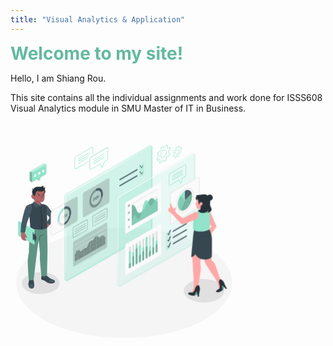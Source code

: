 ```yaml
---
title: "Visual Analytics & Application"
---
```


[**Welcome to my site!**]{style="color: #63B9A0;font-size:28px"}

Hello, I am Shiang Rou.

This site contains all the individual assignments and work done for ISSS608 Visual Analytics module in SMU Master of IT in Business.

<svg class="animated" id="freepik_stories-visual-data" xmlns="http://www.w3.org/2000/svg" viewBox="0 0 700 700" version="1.1" xmlns:xlink="http://www.w3.org/1999/xlink" xmlns:svgjs="http://svgjs.com/svgjs"><style>svg#freepik_stories-visual-data:not(.animated) .animable {opacity: 0;}svg#freepik_stories-visual-data.animated #freepik--screen-1--inject-2 {animation: 3s Infinite  linear floating;animation-delay: 0s;}            @keyframes floating {                0% {                    opacity: 1;                    transform: translateY(0px);                }                50% {                    transform: translateY(-10px);                }                100% {                    opacity: 1;                    transform: translateY(0px);                }            }        </style><g id="freepik--Floor--inject-2" class="animable" style="transform-origin: 252.63px 356.9px;"><g id="freepik--floor--inject-2" class="animable" style="transform-origin: 252.63px 356.9px;"><ellipse cx="252.63" cy="356.9" rx="240.08" ry="122.65" style="fill: rgb(245, 245, 245); transform-origin: 252.63px 356.9px;" id="elb3wvs3p28n" class="animable"></ellipse></g></g><g id="freepik--Shadow--inject-2" class="animable" style="transform-origin: 250.176px 367.098px;"><path id="freepik--shadow--inject-2" d="M96.63,340.16c16.45,9.27,16.62,24.58.36,34.21s-42.78,9.9-59.24.64-16.63-24.59-.37-34.21S80.17,330.89,96.63,340.16Z" style="fill: rgb(224, 224, 224); transform-origin: 67.1856px 357.585px;" class="animable"></path><path id="freepik--shadow--inject-2" d="M461.65,356c17.72,10,17.9,26.47.4,36.83s-46.05,10.66-63.77.69-17.9-26.47-.4-36.83S443.94,346,461.65,356Z" style="fill: rgb(224, 224, 224); transform-origin: 429.965px 374.754px;" class="animable"></path></g><g id="freepik--Gears--inject-2" class="animable" style="transform-origin: 352.89px 70.3783px;"><g id="freepik--gears--inject-2" class="animable" style="transform-origin: 352.89px 70.3783px;"><path d="M334.19,90.89l-.22,0-2.21-.34a1.27,1.27,0,0,1-.88-.56,1.31,1.31,0,0,1-.13-1L332,84.85a1,1,0,0,0-.3-.86,8.94,8.94,0,0,1-.66-.71.35.35,0,0,0-.5-.1l-2.77,2.1a1.06,1.06,0,0,1-1,.19,1.08,1.08,0,0,1-.66-.79l-.75-3.13a2.25,2.25,0,0,1,.51-1.91l2.73-2.86a2.19,2.19,0,0,0,.48-1.17,19.12,19.12,0,0,1,.23-2.2.57.57,0,0,0-.34-.59l-1.75-.61a1.37,1.37,0,0,1-.77-.69,1.34,1.34,0,0,1,0-1l1.68-4.57a1.83,1.83,0,0,1,1.62-1.14l2.11,0a1.18,1.18,0,0,0,.87-.52c.45-.75.92-1.48,1.42-2.15a2.06,2.06,0,0,0,.32-1.19l-.41-3.1a2.33,2.33,0,0,1,.69-1.86l3.11-2.8a1,1,0,0,1,1.73.43l.9,2.4a.28.28,0,0,0,.14.16.32.32,0,0,0,.25,0,10.52,10.52,0,0,1,1.38-.56,1.69,1.69,0,0,0,.88-.75l1.8-4.05a1.67,1.67,0,0,1,1.72-.94l2.22.34a1.23,1.23,0,0,1,.87.56,1.26,1.26,0,0,1,.14,1l-1.22,4.1a1,1,0,0,0,.29.86,5.67,5.67,0,0,1,.67.71.36.36,0,0,0,.5.1l2.77-2.1a1,1,0,0,1,1.66.59l.76,3.13a2.24,2.24,0,0,1-.52,1.92L352,63.87a2.15,2.15,0,0,0-.48,1.17,18.73,18.73,0,0,1-.23,2.19.56.56,0,0,0,.34.59l1.75.62a1.33,1.33,0,0,1,.81,1.73l-1.69,4.56a1.83,1.83,0,0,1-1.61,1.15l-2.11,0a1.21,1.21,0,0,0-.87.53c-.45.75-.92,1.47-1.42,2.15a2,2,0,0,0-.32,1.19l.4,3.1a2.31,2.31,0,0,1-.68,1.86l-3.11,2.79a1,1,0,0,1-1.73-.42l-.9-2.41a.26.26,0,0,0-.14-.15.32.32,0,0,0-.25,0,12.11,12.11,0,0,1-1.38.56,1.7,1.7,0,0,0-.89.75l-1.79,4.05A1.69,1.69,0,0,1,334.19,90.89Zm-3.49-8.76a1.38,1.38,0,0,1,1.08.53,5.36,5.36,0,0,0,.56.6,1.94,1.94,0,0,1,.57,1.86l-1.21,4.1a.24.24,0,0,0,0,.22.23.23,0,0,0,.19.11l2.21.35a.7.7,0,0,0,.68-.37l1.8-4a2.66,2.66,0,0,1,1.47-1.29,8.32,8.32,0,0,0,1.26-.51,1.3,1.3,0,0,1,1-.05,1.26,1.26,0,0,1,.7.73l.9,2.4c0,.07,0,.1.06.1a.22.22,0,0,0,.09-.06L345.23,84a1.37,1.37,0,0,0,.37-1l-.4-3.11a2.93,2.93,0,0,1,.5-1.89c.47-.65.93-1.35,1.36-2.07a2.16,2.16,0,0,1,1.7-1l2.11,0a.84.84,0,0,0,.71-.5l1.69-4.57a.36.36,0,0,0,0-.27.34.34,0,0,0-.21-.18l-1.75-.62a1.54,1.54,0,0,1-1-1.67c.11-.71.18-1.41.22-2.09a3.13,3.13,0,0,1,.75-1.8L354,60.33a1.28,1.28,0,0,0,.27-1h0l-.75-3.13a.41.41,0,0,0,0-.09l-.08,0-2.77,2.1a1.32,1.32,0,0,1-1.86-.27,6.4,6.4,0,0,0-.56-.6,1.93,1.93,0,0,1-.57-1.86l1.21-4.1a.24.24,0,0,0,0-.22.25.25,0,0,0-.19-.11l-2.22-.34a.7.7,0,0,0-.67.37L344,55.17a2.64,2.64,0,0,1-1.47,1.28,11.08,11.08,0,0,0-1.26.51,1.26,1.26,0,0,1-1,0,1.21,1.21,0,0,1-.7-.72l-.9-2.41c0-.06,0-.09-.06-.09a.22.22,0,0,0-.09.06l-3.11,2.79a1.37,1.37,0,0,0-.37,1l.4,3.1a3,3,0,0,1-.5,1.9c-.47.65-.93,1.35-1.36,2.07a2.18,2.18,0,0,1-1.7,1l-2.12,0a.86.86,0,0,0-.7.5l-1.69,4.57a.39.39,0,0,0,0,.28.37.37,0,0,0,.21.18l1.75.61a1.57,1.57,0,0,1,1,1.68,19.27,19.27,0,0,0-.22,2.09,3.13,3.13,0,0,1-.75,1.8l-2.72,2.86a1.21,1.21,0,0,0-.27,1l.75,3.13a.19.19,0,0,0,0,.09l.08-.05,2.77-2.1A1.28,1.28,0,0,1,330.7,82.13Zm7-2.68a4.09,4.09,0,0,1-1.17-.17,4.32,4.32,0,0,1-2.78-3.36c-.93-3.84,1.15-9.51,4.63-12.64,1.94-1.74,4-2.44,5.72-1.91a4.32,4.32,0,0,1,2.79,3.36c.92,3.84-1.15,9.5-4.63,12.63h0A7.09,7.09,0,0,1,337.66,79.45Zm5.23-17.27A6.14,6.14,0,0,0,339,64c-3.24,2.91-5.18,8.14-4.34,11.67a3.35,3.35,0,0,0,2.12,2.65c1.37.42,3.1-.2,4.78-1.71,3.24-2.91,5.18-8.15,4.33-11.67a3.32,3.32,0,0,0-2.12-2.65A2.84,2.84,0,0,0,342.89,62.18Z" style="fill: rgb(146, 227, 202); transform-origin: 340.34px 70.3783px;" id="eln5tx7oisrf" class="animable"></path><path d="M366.49,79.32h-.15l-1.46-.22a.91.91,0,0,1-.63-.41.89.89,0,0,1-.09-.73l.8-2.7a.56.56,0,0,0-.17-.48,4,4,0,0,1-.45-.47.17.17,0,0,0-.22-.06l-1.82,1.38a.74.74,0,0,1-1.22-.43l-.49-2.06A1.55,1.55,0,0,1,361,71.8l1.79-1.88a1.36,1.36,0,0,0,.29-.72,12.75,12.75,0,0,1,.15-1.45.29.29,0,0,0-.17-.3l-1.15-.4a1,1,0,0,1-.55-.5,1,1,0,0,1,0-.74l1.11-3a1.28,1.28,0,0,1,1.13-.8l1.38,0a.74.74,0,0,0,.51-.31c.29-.49.61-1,.94-1.42a1.2,1.2,0,0,0,.19-.73l-.26-2a1.58,1.58,0,0,1,.48-1.28l2-1.84a.76.76,0,0,1,1.26.31l.59,1.58c.08.07.11.06.15.05a7.79,7.79,0,0,1,.92-.38,1.06,1.06,0,0,0,.53-.44l1.18-2.67a1.18,1.18,0,0,1,1.22-.66l1.45.22a.94.94,0,0,1,.63.41.89.89,0,0,1,.09.73l-.79,2.7a.56.56,0,0,0,.17.48,5,5,0,0,1,.44.47.16.16,0,0,0,.22.06l1.82-1.38a.78.78,0,0,1,.74-.14.76.76,0,0,1,.48.57l.49,2.06a1.54,1.54,0,0,1-.35,1.33l-1.79,1.88a1.3,1.3,0,0,0-.3.72,12.52,12.52,0,0,1-.15,1.45.29.29,0,0,0,.17.3l1.15.4a1,1,0,0,1,.55.5,1,1,0,0,1,0,.74l-1.11,3a1.28,1.28,0,0,1-1.13.8l-1.38,0a.72.72,0,0,0-.51.3c-.29.49-.61,1-.93,1.42a1.21,1.21,0,0,0-.2.73l.26,2a1.64,1.64,0,0,1-.47,1.29l-2,1.83a.8.8,0,0,1-.72.2.78.78,0,0,1-.55-.51l-.59-1.58c-.08-.07-.11-.06-.15,0a7,7,0,0,1-.91.38,1,1,0,0,0-.54.44l-1.18,2.67A1.18,1.18,0,0,1,366.49,79.32Zm-2.29-5.91a1,1,0,0,1,.77.38,2.69,2.69,0,0,0,.36.39,1.35,1.35,0,0,1,.39,1.3l-.79,2.69.07.12,1.46.23a.37.37,0,0,0,.36-.2L368,75.66a1.78,1.78,0,0,1,1-.88,7.67,7.67,0,0,0,.81-.33.9.9,0,0,1,.75,0,.88.88,0,0,1,.5.52l.59,1.58,2-1.84a.85.85,0,0,0,.22-.59l-.26-2a2,2,0,0,1,.34-1.3c.31-.43.61-.89.89-1.36a1.49,1.49,0,0,1,1.18-.69l1.39,0a.48.48,0,0,0,.39-.28l1.11-3a.16.16,0,0,0,0-.12.18.18,0,0,0-.09-.08l-1.15-.4a1.11,1.11,0,0,1-.7-1.19,13.07,13.07,0,0,0,.14-1.36,2.13,2.13,0,0,1,.52-1.24l1.79-1.87a.79.79,0,0,0,.16-.59h0l-.5-2.06-1.78,1.4a1,1,0,0,1-1.32-.19,4.59,4.59,0,0,0-.37-.39,1.35,1.35,0,0,1-.39-1.3l.8-2.69,0-.52-.06.4L374.52,53a.37.37,0,0,0-.36.2L373,55.81a1.84,1.84,0,0,1-1,.89,4.93,4.93,0,0,0-.81.33.93.93,0,0,1-.75,0,.88.88,0,0,1-.5-.52L369.31,55l-2,1.84a.85.85,0,0,0-.22.59l.27,2a2,2,0,0,1-.35,1.3c-.31.43-.61.89-.89,1.36a1.53,1.53,0,0,1-1.18.7l-1.39,0a.48.48,0,0,0-.39.28l-1.11,3a.16.16,0,0,0,0,.12.18.18,0,0,0,.09.08l1.15.4a1.11,1.11,0,0,1,.7,1.19,13.07,13.07,0,0,0-.14,1.36,2.16,2.16,0,0,1-.51,1.24l-1.8,1.87a.8.8,0,0,0-.16.6l.5,2,1.78-1.4A1,1,0,0,1,364.2,73.41Zm4.57-1.6a2.61,2.61,0,0,1-.79-.12,2.9,2.9,0,0,1-1.88-2.26c-.61-2.55.76-6.31,3.07-8.38A4.11,4.11,0,0,1,373,59.78,2.9,2.9,0,0,1,374.88,62c.62,2.55-.76,6.31-3.06,8.38h0A4.75,4.75,0,0,1,368.77,71.81Zm3.44-11.35a3.94,3.94,0,0,0-2.51,1.19c-2.11,1.89-3.38,5.3-2.82,7.59a2.12,2.12,0,0,0,1.34,1.69,3.38,3.38,0,0,0,3.06-1.11h0c2.11-1.89,3.38-5.3,2.83-7.59a2.14,2.14,0,0,0-1.35-1.69A2,2,0,0,0,372.21,60.46Z" style="fill: rgb(146, 227, 202); transform-origin: 370.515px 65.7657px;" id="eld5u5d5fkubb" class="animable"></path></g></g><g id="freepik--character-2--inject-2" class="animable" style="transform-origin: 58.3204px 255.17px;"><g id="freepik--Character--inject-2" class="animable" style="transform-origin: 58.3204px 255.17px;"><path d="M98.32,353.48a2.44,2.44,0,0,1-.54,2.66A13.38,13.38,0,0,1,88.67,358c-4.52-.54-7-1.81-8.77-3.19s-4.35-3.33-6.39-3.74a13,13,0,0,1-4.57-1.7c-.61-.54-.53-2.92-.53-2.92Z" style="fill: rgb(38, 50, 56); transform-origin: 83.4547px 352.304px;" id="eljvqmphiw6x8" class="animable"></path><path d="M70.22,337.33a.72.72,0,0,0-.69.55c-.14.66-.29,2.56-.59,3.64a17.68,17.68,0,0,0-.44,5.78c.25,1.22,3.34,2.07,5.32,2.76a25.35,25.35,0,0,1,6.41,3.69A19.28,19.28,0,0,0,89.77,357c3.49,0,7.41-1.06,8.31-2.53,1.12-1.82.24-2.88-4.92-5.06-1-.42-4.42-2.27-5.59-2.94-3.17-1.82-6.31-4.35-7.77-7.57a1.79,1.79,0,0,0-.74-1,1.81,1.81,0,0,0-1-.09,8.79,8.79,0,0,0-2.48.69c-.7.3-1.68.65-1.67,1.46a2.66,2.66,0,0,0,.2.82c.06.17.11.39,0,.48s-.35,0-.48-.12a13.42,13.42,0,0,1-1.4-1.52,4.86,4.86,0,0,0-.81-.76,8.7,8.7,0,0,1-.89-.53C70.16,338.06,70.23,337.7,70.22,337.33Z" style="fill: rgb(55, 71, 79); transform-origin: 83.47px 347.165px;" id="elry6drwrsr8a" class="animable"></path><path d="M80.23,353.75a33.34,33.34,0,0,0-2.82-1.92h0s6.08,3.37,8.54,1.84a1.89,1.89,0,0,0,.79-2.56c0-.38,3.21-2.36,4.75-2.52l2,.8c5.17,2.19,5.75,3.26,4.63,5.08-.9,1.47-3.74,2.62-8.25,2.62A19.8,19.8,0,0,1,80.23,353.75Z" style="fill: rgb(69, 90, 100); transform-origin: 88.0043px 352.84px;" id="ellz02zyp3jhd" class="animable"></path><path d="M52.65,360.74a11.93,11.93,0,0,1-1,6.43c-.91,1.73-2.9,2.43-5,2.14s-4.94-1.32-5.8-3.67A14.14,14.14,0,0,1,40,359Z" style="fill: rgb(38, 50, 56); transform-origin: 46.3253px 364.187px;" id="elsbne5znh4vo" class="animable"></path><path d="M42.14,341.33c-.85.14-.69,3.9-.77,7.69-.08,4.06-1.22,5.84-1.33,9.18-.12,3.81.28,5.47,2,7.61s7.09,3.9,9.26.41c1.77-2.84,1.53-5.79.93-9.53A85.55,85.55,0,0,1,51,347.15c-.15-2.83-.23-5.58-1-5.82,0,.41,0,.94,0,1.36s.07,1.84-.41,1.9a5.3,5.3,0,0,1-.12-1.06,1.19,1.19,0,0,0-.34-.88,1.68,1.68,0,0,0-1-.3,25,25,0,0,0-2.59-.13c-.43,0-.86,0-1.29.07a3.87,3.87,0,0,0-1.07.24.72.72,0,0,0-.42.42,1.3,1.3,0,0,0,0,.44,2.91,2.91,0,0,1,0,.78c0,.11-.09.26-.21.24s-.16-.12-.17-.21c0-.46,0-.79-.06-1.32,0-.25,0-.58,0-.83S42.15,341.57,42.14,341.33Z" style="fill: rgb(55, 71, 79); transform-origin: 46.3468px 354.765px;" id="el2lq929cthh" class="animable"></path><path d="M40.12,357.11c0,.55-.13,4.19,1,4.74s2-2.26,2-2.26a8.94,8.94,0,0,1,6.06-.15c.13.83,1,2.79,2,2.29s1-4.66,1-4.72c.56,3.59.74,6.45-1,9.21-2.17,3.49-7.55,1.73-9.26-.41s-2.1-3.8-2-7.61C40.06,357.82,40.08,357.46,40.12,357.11Z" style="fill: rgb(69, 90, 100); transform-origin: 46.2383px 362.605px;" id="elfnbl5xigyhp" class="animable"></path><path d="M47.32,225.6A53.45,53.45,0,0,0,43.21,241C41.72,260.34,41,288.4,41,288.4c-.18,2-1.46,6.61-2.32,15.5-1,10.51,1.81,45.79,1.81,45.79s6.29,3.75,11.18-.52c0,0,5.68-48.93,7-59.38C59.8,280.68,63,261,63,261l2.47,30.16s-.35,8.2-.1,13.5c.28,6.17,3.29,36.58,3.29,36.58s8.64,2.93,12.5-1.22c0,0,.91-43.58,1-51,.26-14.55-.5-41.69-1-56.48Z" style="fill: rgb(146, 227, 202); transform-origin: 60.3388px 288.406px;" id="elt57xex5fck" class="animable"></path><g id="elc308949c3t"><path d="M47.32,225.6A53.45,53.45,0,0,0,43.21,241C41.72,260.34,41,288.4,41,288.4c-.18,2-1.46,6.61-2.32,15.5-1,10.51,1.81,45.79,1.81,45.79s6.29,3.75,11.18-.52c0,0,5.68-48.93,7-59.38C59.8,280.68,63,261,63,261l2.47,30.16s-.35,8.2-.1,13.5c.28,6.17,3.29,36.58,3.29,36.58s8.64,2.93,12.5-1.22c0,0,.91-43.58,1-51,.26-14.55-.5-41.69-1-56.48Z" style="opacity: 0.35; transform-origin: 60.3388px 288.406px;" class="animable"></path></g><g id="elqgva9kk6gu"><path d="M63,261l1.35-9.28s7.84-1.05,11.39-4.39a12.88,12.88,0,0,1-9.24,5.84l-1.38,8.39-.1,26.1Z" style="opacity: 0.2; transform-origin: 69.37px 267.495px;" class="animable"></path></g><path d="M87,228.29l-5.72,6.36s-4.67-5.83-4.49-5.83,5.39-8.57,5.39-8.57Z" style="fill: rgb(177, 102, 104); transform-origin: 81.8925px 227.45px;" id="elg5icj3a9fpn" class="animable"></path><path d="M72.92,182.41c7.64,2.17,7.73,1.66,12.57,8.1,3.36,4.47,10.05,12.75,12,16.16,2.22,3.84,2.52,5.4.79,8.28S87,228.74,87,228.74c-2.3-1.8-4.84-3.47-6.13-6.71L87,211.79,74.34,198.73Z" style="fill: rgb(69, 90, 100); transform-origin: 86.1572px 205.575px;" id="el3g18gzok1xx" class="animable"></path><path d="M52,150.14a3.86,3.86,0,0,0-.46.09,2.12,2.12,0,0,0-1.13-2.39,2.28,2.28,0,0,0-2.94,1.21l3.21,1.47a4.46,4.46,0,0,0-2.45,2.08c-.87,1.81.28,5.66,1.46,10.41a68.13,68.13,0,0,0,2.58,8.81c.54,1.38,1.51,1.43,1.51,1.43V168.5l-.21-3.93s2.53-3.44,2.81-6.27c.35-3.63-.41-5.12-.41-5.12Z" style="fill: rgb(38, 50, 56); transform-origin: 51.9711px 160.463px;" id="elh5t12sycuik" class="animable"></path><path d="M69.42,146.06a8,8,0,1,0,8,8A8,8,0,0,0,69.42,146.06Z" style="fill: rgb(38, 50, 56); transform-origin: 69.42px 154.06px;" id="el2gxnvzzipt" class="animable"></path><path d="M53.69,163.94c-.95.83-1.72-1.3-2.52-2.13s-3.39-2-4.68.77,1.19,6.57,3.13,7.47a3,3,0,0,0,4.13-1.55v11.87c3,5.4,8.76,4.34,11.83,5.1.56-2.19,1-3.22.73-4.44l0-3.86a14.59,14.59,0,0,0,3.92.21c2.59-.41,4-2.54,4.75-5.35,1.25-4.51,1.51-12.08-.22-20.83-2.9-2.24-12.72-1.88-18.8,2C56.38,160.94,54.64,163.12,53.69,163.94Z" style="fill: rgb(177, 102, 104); transform-origin: 61.0605px 167.644px;" id="elsedgrd1apx" class="animable"></path><path d="M64.51,162.08a1.22,1.22,0,1,1-1.21-1.21A1.21,1.21,0,0,1,64.51,162.08Z" style="fill: rgb(38, 50, 56); transform-origin: 63.29px 162.09px;" id="elydv092pvi7e" class="animable"></path><path d="M73.71,161.62a1.22,1.22,0,1,1-1.21-1.21A1.21,1.21,0,0,1,73.71,161.62Z" style="fill: rgb(38, 50, 56); transform-origin: 72.49px 161.63px;" id="elmbhflqe1za" class="animable"></path><path d="M66.29,177.17S60.51,176,58.48,175a6.64,6.64,0,0,1-2.8-2.75,9,9,0,0,0,1.6,3.25c1.48,1.89,9,3.26,9,3.26Z" style="fill: rgb(154, 74, 77); transform-origin: 60.985px 175.505px;" id="elsnye5xs3ud" class="animable"></path><path d="M76.71,145a2.89,2.89,0,0,1,0-.29,1,1,0,0,0-.19-.5c-.39-.41-1.17.61-1.45.85a10.31,10.31,0,0,1-.83.65,5.54,5.54,0,0,0-.78.46,8.19,8.19,0,0,0,0-2.92c-.12-.63-.3-2.11-1.09-2.27-.47-.09-.88.3-1.23.63-3.16,3-7.3,1.59-11.11,1.71-3.19.1-7,1.4-8.48,4.5-.66,1.42-.77,2.92.53,3.9.84.63,1.66.6,2.13,1.61.12.25.85,3.27.42,3.24a3.31,3.31,0,0,0,3.55-2.43c.08-.33.26-.93.33-1.27a.71.71,0,0,1,.91-.55c1,.21,1.6.6,2.51.86a18.39,18.39,0,0,0,8,.47A9.46,9.46,0,0,0,75,151,7.61,7.61,0,0,0,76.71,145Z" style="fill: rgb(38, 50, 56); transform-origin: 63.9305px 148.778px;" id="el47potjqdn2e" class="animable"></path><path d="M62.84,158.65l-2.37,1.54a1.49,1.49,0,0,1,.43-2A1.37,1.37,0,0,1,62.84,158.65Z" style="fill: rgb(38, 50, 56); transform-origin: 61.5471px 159.077px;" id="eltkm5zdb1zer" class="animable"></path><path d="M64.58,169.6l3.92,1a2,2,0,0,1-2.43,1.51A2.11,2.11,0,0,1,64.58,169.6Z" style="fill: rgb(154, 74, 77); transform-origin: 66.5127px 170.884px;" id="elcvtf39af0fi" class="animable"></path><path d="M66.8,172.18a2.1,2.1,0,0,0-2.08-1.87l-.17,0a2.06,2.06,0,0,0,1.52,1.8A1.82,1.82,0,0,0,66.8,172.18Z" style="fill: rgb(242, 143, 143); transform-origin: 65.675px 171.25px;" id="eliyx2nizpjqm" class="animable"></path><path d="M74.71,159.45l-2.59-1.2a1.37,1.37,0,0,1,1.85-.73A1.5,1.5,0,0,1,74.71,159.45Z" style="fill: rgb(38, 50, 56); transform-origin: 73.4725px 158.421px;" id="els6ewm45jv9" class="animable"></path><polygon points="67.39 160.41 68.08 168.2 72.12 166.76 67.39 160.41" style="fill: rgb(154, 74, 77); transform-origin: 69.755px 164.305px;" id="elycmecnr3f7" class="animable"></polygon><path d="M48.62,180.37A100.16,100.16,0,0,0,38,185.47s1.3,13.26,3.47,21.78c1.59,6.2,2.47,27.69,2.47,27.69a49.37,49.37,0,0,0,22.39,3.58,45.2,45.2,0,0,0,15.12-3.47s.5-13.51-.46-30.41c-.71-12.44-1.18-19-4.2-20.81-1.8-1.09-9.51-2.93-9.51-2.93a13.65,13.65,0,0,1-1.67,4.57C62.87,184.1,48.62,180.37,48.62,180.37Z" style="fill: rgb(55, 71, 79); transform-origin: 59.7901px 209.511px;" id="ele3o152w0krd" class="animable"></path><path d="M68,238.38c.64-.06,1.26-.14,1.86-.22.79-8.94,1.8-30.18-4.25-52.69C65.58,185.47,70.67,212,68,238.38Z" style="fill: rgb(38, 50, 56); transform-origin: 68.0345px 211.925px;" id="elt6hgsr1abld" class="animable"></path><path d="M65.58,185.47c2.29-1.51,4.16,2.31,4.55,1.72s-2-9-3.83-9.46V181A26.89,26.89,0,0,1,65.58,185.47Z" style="fill: rgb(69, 90, 100); transform-origin: 67.8761px 182.491px;" id="elno2zbe3p7jq" class="animable"></path><path d="M53.75,175.35v.93c.18.89,1.92,2.94,6.32,4.92s5.51,4.27,5.51,4.27-1-.59-2.77.44-3.7,3.91-4.65,3.89-3.89-3.3-6.38-5.92c-2.1-2.19-3.16-3.51-3.16-3.51S52,175.37,53.75,175.35Z" style="fill: rgb(69, 90, 100); transform-origin: 57.1px 182.575px;" id="elfkv58mk5kfs" class="animable"></path><path d="M54.18,240.36v29.88a.62.62,0,0,1-.24.56l-1.35.78a.38.38,0,0,1-.21.05.89.89,0,0,1-.39-.11L18.12,252a1.94,1.94,0,0,1-.87-1.52V220.6a.62.62,0,0,1,.24-.56l.06,0h0l1.27-.75a.51.51,0,0,1,.22-.06.92.92,0,0,1,.39.12l17.76,10.24,2.1,1.21s2.58,1.49,3.14,1.8l.08.05,10.78,6.22a1,1,0,0,1,.18.13,1.78,1.78,0,0,1,.44.53A1.74,1.74,0,0,1,54.18,240.36Z" style="fill: rgb(146, 227, 202); transform-origin: 35.715px 245.43px;" id="el2i53xiw4wyn" class="animable"></path><g id="eld28l6t3eygi"><path d="M53.93,239.5l-1.31.76h0l-.13-.2a2,2,0,0,0-.31-.33.68.68,0,0,0-.18-.13l-10.77-6.21c-.27-.16-2.7-1.56-3.19-1.83l-1.3-.75L18.14,220.09a.61.61,0,0,0-.57-.08l1.27-.75a.51.51,0,0,1,.22-.06.77.77,0,0,1,.39.12l17.76,10.24,2.1,1.21s2.58,1.49,3.14,1.8l.08.05,10.78,6.22a1,1,0,0,1,.18.13A1.78,1.78,0,0,1,53.93,239.5Z" style="fill: rgb(255, 255, 255); opacity: 0.5; transform-origin: 35.75px 229.73px;" class="animable"></path></g><path d="M17.26,220.59v29.85a1.94,1.94,0,0,0,.87,1.52l34,19.61a.52.52,0,0,0,.78-.45v-30a1.75,1.75,0,0,0-.26-.86,1.83,1.83,0,0,0-.61-.65l-10.78-6.23L38,231.56,18.14,220.09a.65.65,0,0,0-.57-.09l0,0h0A.64.64,0,0,0,17.26,220.59Z" style="fill: rgb(146, 227, 202); transform-origin: 35.0843px 245.805px;" id="el3bp116btter" class="animable"></path><path d="M52.62,240.26h0l-.13-.2A1.43,1.43,0,0,1,52.62,240.26Z" style="fill: rgb(146, 227, 202); transform-origin: 52.555px 240.16px;" id="elh8v2z0jz0q5" class="animable"></path><g id="eldomypn9mcq8"><path d="M52.55,271.6h0L54,270.8a.66.66,0,0,0,.23-.56V240.36a1.79,1.79,0,0,0-.26-.87l-1.31.77h0a1.75,1.75,0,0,1,.26.86v30A.52.52,0,0,1,52.55,271.6Z" style="opacity: 0.2; transform-origin: 53.3912px 255.545px;" class="animable"></path></g><path d="M25.8,222.78c7.26-29.67,11-38.77,19.81-38.66,2.57,3.08-.14,12.65-1.84,17.3,0,0-7.8,19.05-9.25,25.86-1.27,6-2.71,13.49-2.62,18.63a3.72,3.72,0,0,0,1,2.44c1.65,1.79,1.66,3.24,2.73,5.22.84,1.56,1.76,2.14,1.5,2.49a2,2,0,0,1-2.72.2,9.92,9.92,0,0,1-2.06-2A23,23,0,0,0,34,261.1l1.85,1.06s-.57,1.92-5,.64c-5-1.44-6.84-2.07-7.37-10.6a66.49,66.49,0,0,1-.09-9.44C24.09,234.66,24.63,227.55,25.8,222.78Z" style="fill: rgb(177, 102, 104); transform-origin: 34.9658px 223.68px;" id="elebcge75ufqw" class="animable"></path><path d="M45.83,181.6s-8.89,2.06-11,5.32c-2.46,3.77-3.4,8.63-7.54,23.35a127.92,127.92,0,0,0-4.71,33.91s5.18,2.42,10-.35c0,0,2.12-12.8,4-19.61s7.9-21.57,7.9-21.57S49.19,191.84,45.83,181.6Z" style="fill: rgb(69, 90, 100); transform-origin: 34.8095px 213.379px;" id="elcnbgmhrmah8" class="animable"></path><path d="M54.8,265c.41.25.59-.51.68-1.64l0-2.07s1.58,1.42,2-3.38c.43-5.28-1.93-6.25-1.93-6.25s0-.88,0-2.61-.37-2.16-.77-2.46l-.6-.3v18.34S54.4,264.73,54.8,265Z" style="fill: rgb(55, 71, 79); transform-origin: 55.8562px 255.669px;" id="elw7t7hyge54" class="animable"></path><path d="M52.87,262.37c0-1.57-.15-2.51-1.16-3.12s-1.65-.95-1.65-.95l-.3-9.73S51.43,249.69,52,250s.9-1.65.87-2.24l1.36.63.16,15Z" style="fill: rgb(55, 71, 79); transform-origin: 52.075px 255.575px;" id="eltweti409ao" class="animable"></path><path d="M49.58,261.43l1.19.71c.66.4.95-1.62.65-4.51l.28-6.42c-.3-2.89-.34-5.53-1-5.93l-1.19-.71Z" style="fill: rgb(55, 71, 79); transform-origin: 50.605px 253.38px;" id="eld9udkcl8fsh" class="animable"></path></g></g><g id="freepik--screen-1--inject-2" class="animable animator-active" style="transform-origin: 202.535px 202.519px;"><g id="freepik--screen-2--inject-2" class="animable" style="transform-origin: 202.535px 202.519px;"><g id="freepik--screen-2--inject-2" class="animable" style="transform-origin: 217.61px 202.519px;"><g id="elfi94ldhyn7g"><path d="M315.5,56.19a2.79,2.79,0,0,0-1.22-2.62h0l-3.15-1.8h0a2.76,2.76,0,0,0-2.88.25L123.72,158.54a8.88,8.88,0,0,0-4,7V348.86a2.81,2.81,0,0,0,1.2,2.61h0l3.22,1.84h0A2.84,2.84,0,0,0,127,353L311.49,246.51a8.88,8.88,0,0,0,4-7Z" style="fill: rgb(146, 227, 202); opacity: 0.4; transform-origin: 217.61px 202.519px;" class="animable"></path></g><g id="elu8ck1tq63bn"><path d="M315.5,56.19V239.55a8.87,8.87,0,0,1-4,7L127,353c-2,1.15-3.61.45-3.94-1.52a3.65,3.65,0,0,0,.7-.33L308.25,244.66a8.88,8.88,0,0,0,4-7V54.34a4,4,0,0,0-.07-.8C314.07,52.84,315.5,53.91,315.5,56.19Z" style="fill: rgb(146, 227, 202); opacity: 0.4; transform-origin: 219.28px 203.441px;" class="animable"></path></g><path d="M311.48,53.87,267.87,79.52,224.17,105,180.4,130.4l-21.9,12.67-21.93,12.62-5.48,3.15-2.74,1.58c-.43.26-1,.53-1.32.78a6.67,6.67,0,0,0-1.08.92,8.28,8.28,0,0,0-2.3,5.19v6.31l0,25.3-.14,50.6c-.08,33.73-.31,67.46-.52,101.19-.21-33.73-.44-67.46-.52-101.19l-.15-50.6,0-25.3v-6.33a9.64,9.64,0,0,1,2.67-6.15,8.53,8.53,0,0,1,1.32-1.13c.52-.34.93-.55,1.4-.83l2.73-1.58,5.47-3.18,21.89-12.68,21.93-12.62,43.86-25.22,43.94-25.09Z" style="fill: rgb(255, 255, 255); transform-origin: 216.9px 202.29px;" id="el9pvw8iey9m9" class="animable"></path></g><g id="freepik--Chart--inject-2" class="animable" style="transform-origin: 176.935px 272.045px;"><g id="elmpf3311bbu8"><path d="M141.51,264.38l70.84-40.9c1.42-.81,2.56-.15,2.56,1.48v50.32a5.64,5.64,0,0,1-2.56,4.43l-70.83,40.9c-1.42.81-2.56.15-2.56-1.48V268.81A5.66,5.66,0,0,1,141.51,264.38Z" style="opacity: 0.15; transform-origin: 176.935px 272.045px;" class="animable"></path></g><path d="M143,274.36a.27.27,0,0,1-.22-.13.25.25,0,0,1,.1-.35l67.67-39.07a.26.26,0,0,1,.35.09.25.25,0,0,1-.1.35l-67.67,39.07A.2.2,0,0,1,143,274.36Z" style="fill: rgb(250, 250, 250); transform-origin: 176.84px 254.568px;" id="elxa6g7wbt2jq" class="animable"></path><path d="M143,283.42a.27.27,0,0,1-.22-.13.25.25,0,0,1,.1-.35l67.67-39.07a.26.26,0,0,1,.35.09.25.25,0,0,1-.1.35l-67.67,39.07A.28.28,0,0,1,143,283.42Z" style="fill: rgb(250, 250, 250); transform-origin: 176.84px 263.628px;" id="elurem1m814f" class="animable"></path><path d="M143,292.48a.27.27,0,0,1-.22-.13.25.25,0,0,1,.1-.35l67.67-39.07a.26.26,0,0,1,.35.09.25.25,0,0,1-.1.35l-67.67,39.07A.2.2,0,0,1,143,292.48Z" style="fill: rgb(250, 250, 250); transform-origin: 176.84px 272.688px;" id="el74h5wieaix7" class="animable"></path><path d="M143,301.54a.27.27,0,0,1-.22-.13.25.25,0,0,1,.1-.35L210.55,262a.26.26,0,0,1,.35.09.25.25,0,0,1-.1.35L143.13,301.5A.28.28,0,0,1,143,301.54Z" style="fill: rgb(250, 250, 250); transform-origin: 176.84px 281.753px;" id="elhwjihvww3f7" class="animable"></path><path d="M143,310.61a.27.27,0,0,1-.23-.14.28.28,0,0,1,.1-.37L210.54,271a.27.27,0,1,1,.27.47l-67.67,39.07A.23.23,0,0,1,143,310.61Z" style="fill: rgb(250, 250, 250); transform-origin: 176.842px 290.787px;" id="elpzbf67vcccl" class="animable"></path><g id="ell6gpku7fru"><path d="M210.67,256.84l-3.94-3.8c-1.44-1.4-3.65-.69-5.5,1.76l-.12.16c-2,2.61-4.32,3.22-5.74,1.49l-1.68-2c-1.72-2.09-4.74-.71-6.75,3.09l-1.45,2.73c-1.46,2.76-3.52,4.34-5.23,4h0c-2-.36-4.42,1.83-5.84,5.31l-2.26,5.55c-1.27,3.12-3.38,5.25-5.28,5.34l-2,.09a5.14,5.14,0,0,0-3.47,2.19l-2.15,2.68c-2.11,2.61-4.56,2.94-5.86.78l-.09-.16c-1.9-3.17-6-.84-7.89,4.5l-2.4,6.66v13.07l67.67-39.07Z" style="opacity: 0.3; transform-origin: 176.855px 281.305px;" class="animable"></path></g><path d="M143,297.44h-.08a.26.26,0,0,1-.16-.33l2.4-6.66c1.23-3.44,3.48-5.88,5.58-6.09a2.84,2.84,0,0,1,2.77,1.54l.09.16a2.4,2.4,0,0,0,1.9,1.3c1.13.07,2.4-.69,3.54-2.1l2.15-2.68a5.37,5.37,0,0,1,3.66-2.29l2-.09c1.79-.08,3.82-2.16,5-5.18l2.26-5.55c1.47-3.61,4-5.86,6.12-5.46,1.6.3,3.56-1.23,5-3.89l1.44-2.73c1.3-2.45,3.07-4,4.74-4.18a2.69,2.69,0,0,1,2.44,1.05l1.68,2a2.22,2.22,0,0,0,1.75.88h.05c1.14,0,2.42-.89,3.54-2.36l.12-.17a5.67,5.67,0,0,1,3.77-2.56,2.68,2.68,0,0,1,2.11.78l3.94,3.8a.25.25,0,1,1-.35.37l-3.95-3.8a2.12,2.12,0,0,0-1.71-.63,5.16,5.16,0,0,0-3.4,2.35l-.12.16c-1.23,1.63-2.63,2.54-3.94,2.57a2.76,2.76,0,0,1-2.21-1.06l-1.68-2a2.17,2.17,0,0,0-2-.87c-1.5.15-3.11,1.61-4.33,3.91l-1.45,2.73c-1.52,2.86-3.67,4.5-5.51,4.16s-4.2,1.82-5.55,5.14l-2.26,5.55c-1.33,3.25-3.49,5.41-5.5,5.5l-2,.09a4.91,4.91,0,0,0-3.28,2.11l-2.15,2.67c-1.27,1.57-2.69,2.39-4,2.29a2.9,2.9,0,0,1-2.3-1.54l-.09-.16a2.34,2.34,0,0,0-2.28-1.3c-1.91.19-4,2.5-5.15,5.76l-2.39,6.65A.26.26,0,0,1,143,297.44Z" style="fill: rgb(69, 90, 100); transform-origin: 176.818px 274.741px;" id="elhyu55wtusmr" class="animable"></path><path d="M204.31,275.2a.26.26,0,0,1-.25-.26V273.4a.26.26,0,0,1,.25-.26.26.26,0,0,1,.26.26v1.54A.26.26,0,0,1,204.31,275.2Zm0-3.08a.26.26,0,0,1-.25-.26v-1.54a.26.26,0,0,1,.25-.26.26.26,0,0,1,.26.26v1.54A.26.26,0,0,1,204.31,272.12Zm0-3.08a.26.26,0,0,1-.25-.26v-1.54a.26.26,0,0,1,.25-.26.26.26,0,0,1,.26.26v1.54A.26.26,0,0,1,204.31,269Zm0-3.08a.26.26,0,0,1-.25-.26v-1.54a.26.26,0,0,1,.25-.26.26.26,0,0,1,.26.26v1.54A.26.26,0,0,1,204.31,266Zm0-3.08a.26.26,0,0,1-.25-.26v-1.54a.26.26,0,0,1,.25-.26.26.26,0,0,1,.26.26v1.54A.26.26,0,0,1,204.31,262.88Zm0-3.08a.26.26,0,0,1-.25-.26V258a.26.26,0,0,1,.25-.26.26.26,0,0,1,.26.26v1.54A.26.26,0,0,1,204.31,259.8Zm0-3.08a.26.26,0,0,1-.25-.26v-1.54a.26.26,0,0,1,.25-.26.26.26,0,0,1,.26.26v1.54A.26.26,0,0,1,204.31,256.72Zm0-3.08a.26.26,0,0,1-.25-.26v-.95a.26.26,0,0,1,.25-.26.26.26,0,0,1,.26.26v.95A.26.26,0,0,1,204.31,253.64Z" style="fill: rgb(146, 227, 202); transform-origin: 204.317px 263.685px;" id="elbdeb6838kpa" class="animable"></path><path d="M176.84,291.06a.26.26,0,0,1-.26-.26v-1.54a.26.26,0,0,1,.52,0v1.54A.26.26,0,0,1,176.84,291.06Zm0-3.08a.26.26,0,0,1-.26-.26v-1.54a.26.26,0,0,1,.52,0v1.54A.26.26,0,0,1,176.84,288Zm0-3.08a.26.26,0,0,1-.26-.26V283.1a.26.26,0,0,1,.52,0v1.54A.26.26,0,0,1,176.84,284.9Zm0-3.08a.26.26,0,0,1-.26-.26V280a.26.26,0,0,1,.52,0v1.54A.26.26,0,0,1,176.84,281.82Zm0-3.08a.26.26,0,0,1-.26-.26v-1.54a.26.26,0,0,1,.52,0v1.54A.26.26,0,0,1,176.84,278.74Zm0-3.08a.26.26,0,0,1-.26-.26v-1.54a.26.26,0,0,1,.52,0v1.54A.26.26,0,0,1,176.84,275.66Zm0-3.08a.26.26,0,0,1-.26-.26v-1.54a.26.26,0,0,1,.52,0v1.54A.26.26,0,0,1,176.84,272.58Zm0-3.08a.26.26,0,0,1-.26-.26V267.7a.26.26,0,0,1,.52,0v1.54A.26.26,0,0,1,176.84,269.5Zm0-3.08a.26.26,0,0,1-.26-.26v-.42a.26.26,0,0,1,.52,0v.42A.26.26,0,0,1,176.84,266.42Z" style="fill: rgb(146, 227, 202); transform-origin: 176.84px 278.27px;" id="elcjxghnopecw" class="animable"></path><path d="M163.1,299a.25.25,0,0,1-.25-.26v-1.54a.25.25,0,0,1,.25-.25.26.26,0,0,1,.26.25v1.54A.26.26,0,0,1,163.1,299Zm0-3.08a.25.25,0,0,1-.25-.26v-1.54a.25.25,0,0,1,.25-.25.26.26,0,0,1,.26.25v1.54A.26.26,0,0,1,163.1,295.91Zm0-3.08a.25.25,0,0,1-.25-.26V291a.25.25,0,0,1,.25-.25.26.26,0,0,1,.26.25v1.54A.26.26,0,0,1,163.1,292.83Zm0-3.08a.25.25,0,0,1-.25-.26V288a.25.25,0,0,1,.25-.25.26.26,0,0,1,.26.25v1.54A.26.26,0,0,1,163.1,289.75Zm0-3.08a.25.25,0,0,1-.25-.26v-1.54a.25.25,0,0,1,.25-.25.26.26,0,0,1,.26.25v1.54A.26.26,0,0,1,163.1,286.67Zm0-3.08a.25.25,0,0,1-.25-.26v-1.54a.25.25,0,0,1,.25-.25.26.26,0,0,1,.26.25v1.54A.26.26,0,0,1,163.1,283.59Z" style="fill: rgb(146, 227, 202); transform-origin: 163.106px 290.275px;" id="elhx3vgqpmjia" class="animable"></path><path d="M149.37,306.92a.25.25,0,0,1-.26-.25v-1.54a.26.26,0,1,1,.51,0v1.54A.25.25,0,0,1,149.37,306.92Zm0-3.08a.25.25,0,0,1-.26-.25v-1.54a.26.26,0,1,1,.51,0v1.54A.25.25,0,0,1,149.37,303.84Zm0-3.08a.25.25,0,0,1-.26-.25V299a.26.26,0,1,1,.51,0v1.54A.25.25,0,0,1,149.37,300.76Zm0-3.08a.25.25,0,0,1-.26-.25v-1.54a.26.26,0,1,1,.51,0v1.54A.25.25,0,0,1,149.37,297.68Zm0-3.08a.25.25,0,0,1-.26-.25v-1.54a.26.26,0,1,1,.51,0v1.54A.25.25,0,0,1,149.37,294.6Zm0-3.08a.25.25,0,0,1-.26-.25v-1.54a.26.26,0,1,1,.51,0v1.54A.25.25,0,0,1,149.37,291.52Zm0-3.08a.25.25,0,0,1-.26-.25v-1.54a.26.26,0,1,1,.51,0v1.54A.25.25,0,0,1,149.37,288.44Zm0-3.09a.24.24,0,0,1-.26-.25v0a.26.26,0,1,1,.51,0A.27.27,0,0,1,149.37,285.35Z" style="fill: rgb(146, 227, 202); transform-origin: 149.365px 295.855px;" id="eloz20hsevpaf" class="animable"></path><path d="M190.58,283.13a.26.26,0,0,1-.26-.26v-1.54a.26.26,0,0,1,.51,0v1.54A.26.26,0,0,1,190.58,283.13Zm0-3.08a.26.26,0,0,1-.26-.26v-1.54a.26.26,0,0,1,.51,0v1.54A.26.26,0,0,1,190.58,280.05Zm0-3.08a.26.26,0,0,1-.26-.26v-1.54a.26.26,0,0,1,.51,0v1.54A.26.26,0,0,1,190.58,277Zm0-3.08a.26.26,0,0,1-.26-.26v-1.54a.26.26,0,0,1,.51,0v1.54A.26.26,0,0,1,190.58,273.89Zm0-3.08a.26.26,0,0,1-.26-.26V269a.26.26,0,0,1,.51,0v1.54A.26.26,0,0,1,190.58,270.81Zm0-3.08a.26.26,0,0,1-.26-.26v-1.54a.26.26,0,0,1,.51,0v1.54A.26.26,0,0,1,190.58,267.73Zm0-3.08a.26.26,0,0,1-.26-.26v-1.54a.26.26,0,0,1,.51,0v1.54A.26.26,0,0,1,190.58,264.65Zm0-3.08a.26.26,0,0,1-.26-.26v-1.54a.26.26,0,0,1,.51,0v1.54A.26.26,0,0,1,190.58,261.57Zm0-3.08a.26.26,0,0,1-.26-.26v-1.54a.26.26,0,0,1,.51,0v1.54A.26.26,0,0,1,190.58,258.49Zm0-3.08a.26.26,0,0,1-.26-.26v-1.51a.26.26,0,1,1,.51,0v1.51A.26.26,0,0,1,190.58,255.41Z" style="fill: rgb(146, 227, 202); transform-origin: 190.575px 268.23px;" id="elrr8k81hql9m" class="animable"></path><path d="M204.93,252.07c0-.53-.27-.8-.62-.6a1.66,1.66,0,0,0-.62,1.32c0,.53.28.8.62.6A1.63,1.63,0,0,0,204.93,252.07Z" style="fill: rgb(224, 224, 224); transform-origin: 204.31px 252.43px;" id="el45fwxc88f9y" class="animable"></path><path d="M191.2,253.28c0-.53-.28-.8-.62-.6A1.63,1.63,0,0,0,190,254c0,.53.28.79.63.6A1.66,1.66,0,0,0,191.2,253.28Z" style="fill: rgb(224, 224, 224); transform-origin: 190.6px 253.638px;" id="elkzk7338ahwc" class="animable"></path><path d="M177.46,265.38c0-.53-.28-.8-.62-.6a1.66,1.66,0,0,0-.62,1.32c0,.52.28.79.62.59A1.62,1.62,0,0,0,177.46,265.38Z" style="fill: rgb(224, 224, 224); transform-origin: 176.84px 265.735px;" id="el9wuxe4u35o5" class="animable"></path><path d="M163.72,280.8c0-.53-.27-.8-.62-.6a1.64,1.64,0,0,0-.62,1.31c0,.53.28.8.62.6A1.62,1.62,0,0,0,163.72,280.8Z" style="fill: rgb(224, 224, 224); transform-origin: 163.1px 281.155px;" id="elamtboupfn8f" class="animable"></path><path d="M150,284.72c0-.53-.28-.8-.62-.6a1.63,1.63,0,0,0-.63,1.32c0,.53.28.8.63.6A1.66,1.66,0,0,0,150,284.72Z" style="fill: rgb(224, 224, 224); transform-origin: 149.375px 285.08px;" id="elstvgfulwq9" class="animable"></path></g><g id="freepik--check-list--inject-2" class="animable" style="transform-origin: 269.07px 117.52px;"><path d="M287.84,106.92a.54.54,0,0,1-.27-.07.52.52,0,0,1-.26-.45V97.16a.5.5,0,0,1,.27-.45l8-4.62a.51.51,0,0,1,.53,0,.53.53,0,0,1,.26.46v9.23a.54.54,0,0,1-.26.46l-8,4.61A.48.48,0,0,1,287.84,106.92Zm.53-9.45v8l6.94-4v-8Z" style="fill: rgb(146, 227, 202); transform-origin: 291.84px 99.4681px;" id="elf7ozrhn43q" class="animable"></path><path id="freepik--Check--inject-2" d="M286.92,95.77c.38-.37.71-.33.92-.08l3.67,4.49L293,97.13c.24-.53.53-.66.88-.52s.34.54.21.83l-1.89,4c-.18.39-.26.52-.52.57s-.61-.25-.74-.4l-4-4.93A.62.62,0,0,1,286.92,95.77Z" style="fill: rgb(69, 90, 100); transform-origin: 290.452px 98.7564px;" class="animable"></path><path d="M281.05,104.31l-38,21.94a2.74,2.74,0,0,0-1.28,2.13c0,.77.57,1.06,1.28.65l38-21.94a2.74,2.74,0,0,0,1.27-2.13C282.32,104.2,281.75,103.9,281.05,104.31Z" style="fill: rgb(69, 90, 100); transform-origin: 262.045px 116.671px;" id="elvnc9gftss3" class="animable"></path><path d="M287.84,120.77a.48.48,0,0,1-.26-.07.52.52,0,0,1-.27-.46V111a.53.53,0,0,1,.27-.46l8-4.61a.51.51,0,0,1,.53,0,.52.52,0,0,1,.26.45v9.24a.51.51,0,0,1-.26.45l-8,4.62A.48.48,0,0,1,287.84,120.77Zm.53-9.45v8l6.94-4v-8Z" style="fill: rgb(146, 227, 202); transform-origin: 291.84px 113.313px;" id="elwv2esuawaq" class="animable"></path><path id="freepik--check--inject-2" d="M286.92,109.67c.38-.36.71-.33.92-.08l3.67,4.49,1.46-3c.24-.53.53-.67.88-.52s.34.53.21.83l-1.89,4c-.18.39-.26.52-.52.58s-.61-.26-.74-.41l-4-4.93A.62.62,0,0,1,286.92,109.67Z" style="fill: rgb(69, 90, 100); transform-origin: 290.415px 112.689px;" class="animable"></path><path d="M281.05,118.12l-38,21.93a2.76,2.76,0,0,0-1.28,2.14c0,.76.57,1.06,1.28.65l38-21.94a2.76,2.76,0,0,0,1.27-2.13C282.32,118,281.75,117.71,281.05,118.12Z" style="fill: rgb(69, 90, 100); transform-origin: 262.045px 130.479px;" id="elccoyp1g4kcb" class="animable"></path></g><g id="freepik--chart--inject-2" class="animable" style="transform-origin: 190.22px 168.078px;"><g id="eljkaxcbi34kb"><g style="opacity: 0.15; transform-origin: 190.22px 168.078px;" class="animable"><path d="M216.17,125.19l-51.9,30a8.11,8.11,0,0,0-3.67,6.37v47.29c0,2.34,1.64,3.29,3.67,2.12l51.9-30a8.13,8.13,0,0,0,3.67-6.37V127.31C219.84,125,218.2,124,216.17,125.19Z" id="elhigl35fse2f" class="animable" style="transform-origin: 190.22px 168.078px;"></path></g></g><path d="M196.84,161.66s.09,0,.13,0a.18.18,0,0,1,.06.15v.65a.42.42,0,0,1-.06.21.28.28,0,0,1-.13.15l-2.19,1.26,1.62,4a.22.22,0,0,1,0,.1.42.42,0,0,1-.06.21.39.39,0,0,1-.13.15l-.58.33c-.06,0-.1,0-.13,0a.41.41,0,0,1-.07-.11l-1.62-4c0-.09-.06-.16-.08-.21a.52.52,0,0,1,0-.18v-.61a.39.39,0,0,1,.06-.2.28.28,0,0,1,.13-.15Z" style="fill: rgb(69, 90, 100); transform-origin: 195.311px 165.265px;" id="el0yanpx81ri5" class="animable"></path><path d="M189.4,167.37a3.75,3.75,0,0,1,.32-1,3.38,3.38,0,0,1,.57-.86,3.27,3.27,0,0,1,.86-.68,1.81,1.81,0,0,1,.86-.3.8.8,0,0,1,.57.21,1.44,1.44,0,0,1,.32.63,6,6,0,0,1,.12.94c0,.23,0,.49,0,.79s0,.57,0,.81a9.21,9.21,0,0,1-.12,1.07,4.68,4.68,0,0,1-.32,1,3.78,3.78,0,0,1-.57.86,3.52,3.52,0,0,1-.86.69,2.06,2.06,0,0,1-.86.3.69.69,0,0,1-.57-.2,1.15,1.15,0,0,1-.32-.61,4.2,4.2,0,0,1-.12-.93c0-.11,0-.24,0-.38v-.87c0-.15,0-.28,0-.4A6.26,6.26,0,0,1,189.4,167.37Zm2.69.27c0-.28,0-.54,0-.77a1.57,1.57,0,0,0-.24-.9c-.14-.16-.37-.15-.69,0a1.56,1.56,0,0,0-.7.76,3.91,3.91,0,0,0-.24,1.18c0,.24,0,.5,0,.78s0,.54,0,.78a1.7,1.7,0,0,0,.24.89c.14.17.37.15.7,0a1.65,1.65,0,0,0,.69-.77,3.28,3.28,0,0,0,.24-1.17C192.09,168.19,192.09,167.93,192.09,167.64Z" style="fill: rgb(69, 90, 100); transform-origin: 191.15px 168.182px;" id="el5b66bcwnv7j" class="animable"></path><path d="M188,166.82a.47.47,0,0,1,.32.08.56.56,0,0,1,.2.25,1.51,1.51,0,0,1,.08.38c0,.16,0,.33,0,.51s0,.36,0,.52a2.89,2.89,0,0,1-.08.47,2.22,2.22,0,0,1-.2.48,2,2,0,0,1-.76.8,1.07,1.07,0,0,1-.45.16.45.45,0,0,1-.31-.08.54.54,0,0,1-.2-.26,1.34,1.34,0,0,1-.08-.37c0-.16,0-.33,0-.51s0-.35,0-.52a2.89,2.89,0,0,1,.08-.47,2.22,2.22,0,0,1,.2-.48,2.26,2.26,0,0,1,.31-.45,2,2,0,0,1,.45-.36A.92.92,0,0,1,188,166.82Zm.21,6,0,0s0,0,0,0a.34.34,0,0,1,0,.17.34.34,0,0,1-.12.12l-.42.24a.21.21,0,0,1-.15,0,.3.3,0,0,1-.1-.07L184,169.38s0,0,0,0v-.05a.31.31,0,0,1,.16-.28l.42-.24a.24.24,0,0,1,.15,0,.3.3,0,0,1,.1.07Zm-.93-3.31c0,.06.15.05.28,0a.65.65,0,0,0,.28-.29,1.12,1.12,0,0,0,.09-.36s0-.11,0-.19v-.5c0-.08,0-.13,0-.17a.44.44,0,0,0-.09-.26c-.05-.06-.15-.05-.28,0a.65.65,0,0,0-.28.29,1.12,1.12,0,0,0-.09.37s0,.1,0,.18v.5c0,.08,0,.14,0,.17A.44.44,0,0,0,187.27,169.54ZM185,171.81a.48.48,0,0,1,.32.08.51.51,0,0,1,.19.26,1,1,0,0,1,.08.38c0,.15,0,.32,0,.5s0,.36,0,.53a1.71,1.71,0,0,1-.08.47,1.92,1.92,0,0,1-.19.48,2.24,2.24,0,0,1-.32.44,1.51,1.51,0,0,1-.44.35,1.1,1.1,0,0,1-.45.17.51.51,0,0,1-.31-.08.59.59,0,0,1-.2-.26,1.42,1.42,0,0,1-.08-.38c0-.15,0-.32,0-.5s0-.36,0-.52a3,3,0,0,1,.08-.48,2.45,2.45,0,0,1,.2-.48,2.26,2.26,0,0,1,.31-.45,2,2,0,0,1,.45-.36A1,1,0,0,1,185,171.81Zm-.72,2.73c.05.05.14.05.28,0a.7.7,0,0,0,.28-.29,1.18,1.18,0,0,0,.09-.37,1.36,1.36,0,0,1,0-.18v-.5a1.31,1.31,0,0,1,0-.17.48.48,0,0,0-.09-.27c0-.06-.15,0-.28,0a.65.65,0,0,0-.28.29,1.18,1.18,0,0,0-.09.37.87.87,0,0,0,0,.18v.5a.72.72,0,0,0,0,.17A.48.48,0,0,0,184.26,174.54Z" style="fill: rgb(69, 90, 100); transform-origin: 186.06px 171.144px;" id="elv8fjm0nv3v" class="animable"></path><path d="M196.7,152.42l2.3-5.54c2.52,1,4.45,3.35,5.43,6.82l-3.71,3.75C200,154.89,198.57,153.15,196.7,152.42Z" style="fill: rgb(69, 90, 100); transform-origin: 200.565px 152.165px;" id="eldxauvwj8tmw" class="animable"></path><path d="M190.22,153.34v-5.2c3.28-1.9,6.31-2.23,8.78-1.26l-2.3,5.54C194.88,151.7,192.65,151.94,190.22,153.34Z" style="fill: rgb(69, 90, 100); transform-origin: 194.61px 149.845px;" id="elg4jh5llootf" class="animable"></path><path d="M201.26,161.68a15.51,15.51,0,0,0-.54-4.23l3.71-3.75a21.09,21.09,0,0,1,.73,5.73,31.81,31.81,0,0,1-.73,6.58l-3.71.53A23.27,23.27,0,0,0,201.26,161.68Z" style="fill: rgb(69, 90, 100); transform-origin: 202.941px 160.12px;" id="el2wdhrs5bzrs" class="animable"></path><g id="ellhi8uti1upd"><g style="opacity: 0.3; transform-origin: 189.839px 168.954px;" class="animable"><path d="M176,170.11a40,40,0,0,1,5.43-13.1,27.16,27.16,0,0,1,8.78-8.87v5.2a20,20,0,0,0-6.48,6.56,29.52,29.52,0,0,0-4,9.67,23.27,23.27,0,0,0-.54,4.86,15.46,15.46,0,0,0,.54,4.23,7.16,7.16,0,0,0,4,5c1.82.71,4,.48,6.48-.92a20.05,20.05,0,0,0,6.48-6.57,29.34,29.34,0,0,0,4-9.67l3.71-.53A39.82,39.82,0,0,1,199,179.1a27.29,27.29,0,0,1-8.78,8.88c-3.28,1.89-6.32,2.23-8.78,1.26s-4.45-3.35-5.43-6.82a21.22,21.22,0,0,1-.73-5.74A31.71,31.71,0,0,1,176,170.11Z" id="elcnp7vlouf8w" class="animable" style="transform-origin: 189.839px 168.954px;"></path></g></g></g><g id="freepik--chart--inject-2" class="animable" style="transform-origin: 119.437px 209.083px;"><g id="eloxnr83ybirn"><path d="M145.64,166l-25.94,15v8c3.28-1.89,6.31-2.23,8.78-1.26s4.44,3.35,5.42,6.82a20.83,20.83,0,0,1,.73,5.74,31,31,0,0,1-.73,6.57,39.94,39.94,0,0,1-5.42,13.1,27.35,27.35,0,0,1-8.78,8.87v8l25.94-15a8.12,8.12,0,0,0,3.68-6.37V168.07C149.32,165.73,147.67,164.78,145.64,166Z" style="opacity: 0.15; transform-origin: 134.51px 201.153px;" class="animable"></path></g><g id="elw4vg8wogbvc"><path d="M120.32,211.3a1.54,1.54,0,0,0,.69-.76,3.28,3.28,0,0,0,.24-1.17c0-.25,0-.5,0-.79s0-.54,0-.77a1.57,1.57,0,0,0-.24-.9c-.13-.16-.37-.15-.69,0a1.68,1.68,0,0,0-.62.65v3.81C119.84,211.49,120.05,211.46,120.32,211.3Z" style="opacity: 0.15; transform-origin: 120.476px 209.119px;" class="animable"></path></g><g id="elgyiwno02vza"><path d="M120.32,205.79a1.81,1.81,0,0,1,.86-.3.8.8,0,0,1,.57.21,1.34,1.34,0,0,1,.32.63,4.3,4.3,0,0,1,.12.94c0,.22,0,.49,0,.79s0,.57,0,.81a6.26,6.26,0,0,1-.12,1.07,4.17,4.17,0,0,1-.32,1,3.78,3.78,0,0,1-.57.86,3.27,3.27,0,0,1-.86.68,2.23,2.23,0,0,1-.62.26v10.82a20.21,20.21,0,0,0,6.48-6.56,29.71,29.71,0,0,0,4-9.67,23.34,23.34,0,0,0,.54-4.86,15.59,15.59,0,0,0-.54-4.24,7.17,7.17,0,0,0-4-5c-1.82-.71-4.05-.48-6.48.92v12.14A4.1,4.1,0,0,1,120.32,205.79Zm2.68,2.37a2.76,2.76,0,0,1,.28-.72,3.41,3.41,0,0,1,.43-.64,4.11,4.11,0,0,1,.57-.53l-1-.84-.1-.09a.28.28,0,0,1,0-.16v-.66a.54.54,0,0,1,0-.21.41.41,0,0,1,.14-.15l3-1.76a.12.12,0,0,1,.14,0,.2.2,0,0,1,0,.14v.66a.54.54,0,0,1,0,.21.34.34,0,0,1-.14.15l-1.92,1.11,1,.8.1.09a.29.29,0,0,1,0,.17v.65a.42.42,0,0,1-.06.21.32.32,0,0,1-.13.15l-.57.34a2.19,2.19,0,0,0-.69.57,1.2,1.2,0,0,0-.26.75c0,.28.09.45.26.49a.9.9,0,0,0,.69-.16,3.82,3.82,0,0,0,.42-.3,1.59,1.59,0,0,0,.29-.29,1.1,1.1,0,0,0,.18-.28,1,1,0,0,0,.11-.27l.1-.23a.36.36,0,0,1,.11-.13l.55-.31a.14.14,0,0,1,.14,0s.06.07,0,.15a2.39,2.39,0,0,1-.15.69,3.47,3.47,0,0,1-.36.76,4.43,4.43,0,0,1-.6.74,4.64,4.64,0,0,1-.84.64,2.45,2.45,0,0,1-.75.29,1.07,1.07,0,0,1-.6-.05.88.88,0,0,1-.4-.41,1.91,1.91,0,0,1-.14-.78A3,3,0,0,1,123,208.16Z" style="opacity: 0.15; transform-origin: 125.21px 208.2px;" class="animable"></path></g><path d="M123.44,210.13a1.07,1.07,0,0,0,.6.05,2.45,2.45,0,0,0,.75-.29,4.64,4.64,0,0,0,.84-.64,4.43,4.43,0,0,0,.6-.74,3.47,3.47,0,0,0,.36-.76,2.39,2.39,0,0,0,.15-.69c0-.08,0-.13,0-.15a.14.14,0,0,0-.14,0l-.55.31a.36.36,0,0,0-.11.13l-.1.23a1,1,0,0,1-.11.27,1.1,1.1,0,0,1-.18.28,1.59,1.59,0,0,1-.29.29,3.82,3.82,0,0,1-.42.3.9.9,0,0,1-.69.16c-.17,0-.26-.21-.26-.49a1.2,1.2,0,0,1,.26-.75,2.19,2.19,0,0,1,.69-.57l.57-.34a.32.32,0,0,0,.13-.15.42.42,0,0,0,.06-.21v-.65a.29.29,0,0,0,0-.17l-.1-.09-1-.8,1.92-1.11a.34.34,0,0,0,.14-.15.54.54,0,0,0,0-.21v-.66a.2.2,0,0,0,0-.14.12.12,0,0,0-.14,0l-3,1.76a.41.41,0,0,0-.14.15.54.54,0,0,0,0,.21v.66a.28.28,0,0,0,0,.16l.1.09,1,.84a4.11,4.11,0,0,0-.57.53,3.41,3.41,0,0,0-.43.64,2.76,2.76,0,0,0-.28.72,3,3,0,0,0-.1.78,1.91,1.91,0,0,0,.14.78A.88.88,0,0,0,123.44,210.13Z" style="fill: rgb(69, 90, 100); transform-origin: 124.87px 206.285px;" id="elvm2l1rzrj0h" class="animable"></path><path d="M121.18,211.78a3.78,3.78,0,0,0,.57-.86,4.17,4.17,0,0,0,.32-1,6.26,6.26,0,0,0,.12-1.07c0-.24,0-.51,0-.81s0-.57,0-.79a4.3,4.3,0,0,0-.12-.94,1.34,1.34,0,0,0-.32-.63.8.8,0,0,0-.57-.21,1.81,1.81,0,0,0-.86.3,4.1,4.1,0,0,0-.62.45v1.35a1.68,1.68,0,0,1,.62-.65c.32-.18.56-.19.69,0a1.57,1.57,0,0,1,.24.9c0,.23,0,.49,0,.77s0,.54,0,.79a3.28,3.28,0,0,1-.24,1.17,1.54,1.54,0,0,1-.69.76c-.27.16-.48.19-.62.1v1.32a2.23,2.23,0,0,0,.62-.26A3.27,3.27,0,0,0,121.18,211.78Z" style="fill: rgb(69, 90, 100); transform-origin: 120.945px 209.1px;" id="elyl73tqjwbo" class="animable"></path><path d="M130.19,198.21l3.71-3.75c-1-3.47-2.9-5.83-5.42-6.82l-2.3,5.54A7.17,7.17,0,0,1,130.19,198.21Z" style="fill: rgb(69, 90, 100); transform-origin: 130.04px 192.925px;" id="el5hpwg90v3w7" class="animable"></path><path d="M126.18,193.18l2.3-5.54c-2.47-1-5.5-.63-8.78,1.26v5.2C122.13,192.7,124.36,192.47,126.18,193.18Z" style="fill: rgb(69, 90, 100); transform-origin: 124.09px 190.6px;" id="el3g3dqzrti06" class="animable"></path><path d="M130.73,202.45a23.34,23.34,0,0,1-.54,4.86l3.71-.54a31,31,0,0,0,.73-6.57,20.83,20.83,0,0,0-.73-5.74l-3.71,3.75A15.59,15.59,0,0,1,130.73,202.45Z" style="fill: rgb(69, 90, 100); transform-origin: 132.411px 200.885px;" id="elrajy0wq35is" class="animable"></path><path d="M119.7,223.54v5.2a27.35,27.35,0,0,0,8.78-8.87l-2.3-2.89A20.21,20.21,0,0,1,119.7,223.54Z" style="fill: rgb(69, 90, 100); transform-origin: 124.09px 222.86px;" id="el0cu1xh43nzof" class="animable"></path><path d="M126.18,217l2.3,2.89a39.94,39.94,0,0,0,5.42-13.1l-3.71.54A29.71,29.71,0,0,1,126.18,217Z" style="fill: rgb(69, 90, 100); transform-origin: 130.04px 213.34px;" id="elple1bbiw65p" class="animable"></path><path d="M119.69,228.74c-3.28,1.9-6.31,2.23-8.78,1.26s-4.44-3.35-5.42-6.82a20.76,20.76,0,0,1-.73-5.73,31.14,31.14,0,0,1,.73-6.58,39.8,39.8,0,0,1,5.42-13.09,27.29,27.29,0,0,1,8.78-8.88h0v-8l-25.95,15a8.14,8.14,0,0,0-3.68,6.37v47.29c0,2.35,1.65,3.3,3.68,2.12l26-15v-8Z" style="fill: rgb(250, 250, 250); transform-origin: 104.9px 216.544px;" id="elk4vp0w9h9l" class="animable"></path><path d="M92.1,252.7a2.37,2.37,0,0,1-1.2-.32,3,3,0,0,1-1.33-2.81V202.28a8.57,8.57,0,0,1,3.93-6.8l26.2-15.15v1.17L94,196.34a7.6,7.6,0,0,0-3.43,5.94v47.29a1.76,1.76,0,0,0,2.93,1.69l26.19-15.15v1.18L94,252.13A3.83,3.83,0,0,1,92.1,252.7Z" style="fill: rgb(224, 224, 224); transform-origin: 104.627px 216.515px;" id="elv00ziaj47dm" class="animable"></path><path d="M119.39,208.88c0,.25,0,.51,0,.79s0,.54,0,.77a1.57,1.57,0,0,0,.24.9s.05,0,.07.06v-3.81l-.07.12A3.32,3.32,0,0,0,119.39,208.88Z" style="fill: rgb(250, 250, 250); transform-origin: 119.544px 209.495px;" id="el3lhqcaee2xc" class="animable"></path><path d="M114.08,213.93a.47.47,0,0,0-.09-.26c0-.06-.15,0-.28,0a.65.65,0,0,0-.28.29,1.18,1.18,0,0,0-.09.37s0,.1,0,.18v.5c0,.08,0,.14,0,.17a.48.48,0,0,0,.09.27c0,.05.14.05.28,0a.67.67,0,0,0,.28-.3,1.06,1.06,0,0,0,.09-.36s0-.1,0-.19v-.5C114.09,214,114.08,214,114.08,213.93Z" style="fill: rgb(250, 250, 250); transform-origin: 113.712px 214.565px;" id="elard74r7vpbn" class="animable"></path><path d="M113.21,200.67a29.57,29.57,0,0,0-4,9.66,23.44,23.44,0,0,0-.54,4.87,15.51,15.51,0,0,0,.54,4.23c.73,2.56,2.15,4.3,4,5s4.06.48,6.48-.92h0V212.72a1.14,1.14,0,0,1-.24.05.74.74,0,0,1-.57-.2,1.22,1.22,0,0,1-.32-.61,4.2,4.2,0,0,1-.12-.93c0-.11,0-.24,0-.38v-.87c0-.15,0-.28,0-.4a6.26,6.26,0,0,1,.12-1.07,4.17,4.17,0,0,1,.32-1,3.48,3.48,0,0,1,.57-.86c.07-.08.16-.15.24-.23V194.1h0A20.15,20.15,0,0,0,113.21,200.67Zm1.54,13.82a2.72,2.72,0,0,1-.08.47,2.3,2.3,0,0,1-.2.49,2.19,2.19,0,0,1-.31.44,1.7,1.7,0,0,1-.45.35.94.94,0,0,1-.45.16.45.45,0,0,1-.31-.07.59.59,0,0,1-.2-.26,1.51,1.51,0,0,1-.08-.38c0-.15,0-.32,0-.51s0-.35,0-.52a2.89,2.89,0,0,1,.08-.47,2.45,2.45,0,0,1,.2-.48,2.26,2.26,0,0,1,.31-.45,2,2,0,0,1,.45-.36,1,1,0,0,1,.45-.15.45.45,0,0,1,.31.08.59.59,0,0,1,.2.26,1.42,1.42,0,0,1,.08.38c0,.15,0,.32,0,.5S114.76,214.33,114.75,214.49Zm2.6-.45a.34.34,0,0,1-.12.12l-.42.24a.24.24,0,0,1-.15,0l-.1-.08-3.43-4,0,0a.09.09,0,0,1,0-.05.32.32,0,0,1,0-.16.34.34,0,0,1,.12-.12l.42-.24c.07,0,.12-.05.15,0a.23.23,0,0,1,.1.07l3.44,4a.08.08,0,0,1,0,0s0,0,0,0A.37.37,0,0,1,117.35,214Zm-.63-6.13a1.07,1.07,0,0,1,.45-.16.52.52,0,0,1,.31.09.56.56,0,0,1,.2.25,1.51,1.51,0,0,1,.08.38c0,.16,0,.33,0,.51s0,.35,0,.52a2.89,2.89,0,0,1-.08.47,2.22,2.22,0,0,1-.2.48,1.94,1.94,0,0,1-.31.44,2,2,0,0,1-.45.36,1.08,1.08,0,0,1-.44.16.48.48,0,0,1-.32-.08.47.47,0,0,1-.19-.26,1.11,1.11,0,0,1-.08-.37c0-.16,0-.33,0-.51s0-.36,0-.52a2,2,0,0,1,.08-.47,1.66,1.66,0,0,1,.19-.48,2.31,2.31,0,0,1,.32-.45A1.73,1.73,0,0,1,116.72,207.91Z" style="fill: rgb(250, 250, 250); transform-origin: 114.18px 209.458px;" id="el9qpwo3usxth" class="animable"></path><path d="M116.45,210.48c0,.06.14.05.27,0a.6.6,0,0,0,.28-.29,1.12,1.12,0,0,0,.09-.37.87.87,0,0,0,0-.18c0-.08,0-.17,0-.25s0-.17,0-.25a.72.72,0,0,0,0-.17.42.42,0,0,0-.09-.26c0-.06-.14-.05-.28,0a.54.54,0,0,0-.27.29.93.93,0,0,0-.1.37v.85A.39.39,0,0,0,116.45,210.48Z" style="fill: rgb(250, 250, 250); transform-origin: 116.723px 209.595px;" id="elyvzcw6ay19" class="animable"></path><path d="M119.63,211.34a1.57,1.57,0,0,1-.24-.9c0-.23,0-.48,0-.77s0-.54,0-.79a3.32,3.32,0,0,1,.24-1.17l.07-.12v-1.35c-.08.08-.17.15-.24.23a3.48,3.48,0,0,0-.57.86,4.17,4.17,0,0,0-.32,1,6.26,6.26,0,0,0-.12,1.07c0,.12,0,.25,0,.4v.87c0,.14,0,.27,0,.38a4.2,4.2,0,0,0,.12.93,1.22,1.22,0,0,0,.32.61.74.74,0,0,0,.57.2,1.14,1.14,0,0,0,.24-.05V211.4S119.65,211.37,119.63,211.34Z" style="fill: rgb(224, 224, 224); transform-origin: 119.075px 209.516px;" id="elu5aup6vqixh" class="animable"></path><path d="M115.77,209.2a2,2,0,0,0-.08.47c0,.16,0,.34,0,.52s0,.35,0,.51a1.11,1.11,0,0,0,.08.37.47.47,0,0,0,.19.26.48.48,0,0,0,.32.08,1.08,1.08,0,0,0,.44-.16,2,2,0,0,0,.45-.36,1.94,1.94,0,0,0,.31-.44,2.22,2.22,0,0,0,.2-.48,2.89,2.89,0,0,0,.08-.47c0-.17,0-.34,0-.52s0-.35,0-.51a1.51,1.51,0,0,0-.08-.38.56.56,0,0,0-.2-.25.52.52,0,0,0-.31-.09,1.07,1.07,0,0,0-.45.16,1.73,1.73,0,0,0-.44.36,2.31,2.31,0,0,0-.32.45A1.66,1.66,0,0,0,115.77,209.2Zm.58.6v-.43a.93.93,0,0,1,.1-.37.54.54,0,0,1,.27-.29c.14-.08.23-.09.28,0a.42.42,0,0,1,.09.26.72.72,0,0,1,0,.17c0,.08,0,.16,0,.25s0,.17,0,.25a.87.87,0,0,1,0,.18,1.12,1.12,0,0,1-.09.37.6.6,0,0,1-.28.29c-.13.08-.23.09-.27,0a.39.39,0,0,1-.1-.26v-.42Z" style="fill: rgb(224, 224, 224); transform-origin: 116.725px 209.581px;" id="elttht5is41c" class="animable"></path><path d="M114.67,213.09a.59.59,0,0,0-.2-.26.45.45,0,0,0-.31-.08,1,1,0,0,0-.45.15,2,2,0,0,0-.45.36,2.26,2.26,0,0,0-.31.45,2.45,2.45,0,0,0-.2.48,2.89,2.89,0,0,0-.08.47c0,.17,0,.34,0,.52s0,.36,0,.51a1.51,1.51,0,0,0,.08.38.59.59,0,0,0,.2.26.45.45,0,0,0,.31.07.94.94,0,0,0,.45-.16,1.7,1.7,0,0,0,.45-.35,2.19,2.19,0,0,0,.31-.44,2.3,2.3,0,0,0,.2-.49,2.72,2.72,0,0,0,.08-.47c0-.16,0-.34,0-.52s0-.35,0-.5A1.42,1.42,0,0,0,114.67,213.09Zm-.58,1.51c0,.09,0,.15,0,.19a1.06,1.06,0,0,1-.09.36.67.67,0,0,1-.28.3c-.14.08-.23.08-.28,0a.48.48,0,0,1-.09-.27s0-.09,0-.17v-.5c0-.08,0-.14,0-.18a1.18,1.18,0,0,1,.09-.37.65.65,0,0,1,.28-.29c.13-.07.23-.09.28,0a.47.47,0,0,1,.09.26s0,.1,0,.17v.5Z" style="fill: rgb(224, 224, 224); transform-origin: 113.71px 214.576px;" id="elwxcifr7j3a" class="animable"></path><path d="M117.37,213.79l-3.44-4a.23.23,0,0,0-.1-.07s-.08,0-.15,0l-.42.24a.34.34,0,0,0-.12.12.32.32,0,0,0,0,.16.09.09,0,0,0,0,.05l0,0,3.43,4,.1.08a.24.24,0,0,0,.15,0l.42-.24a.34.34,0,0,0,.12-.12.37.37,0,0,0,.05-.17s0,0,0,0A.08.08,0,0,0,117.37,213.79Z" style="fill: rgb(224, 224, 224); transform-origin: 115.27px 212.051px;" id="elenk6tg029ze" class="animable"></path><polygon points="119.69 194.1 119.7 194.1 119.7 188.9 119.69 188.9 119.69 194.1" style="fill: rgb(146, 227, 202); transform-origin: 119.695px 191.5px;" id="el33y75mbcl51" class="animable"></polygon><path d="M108.66,215.2a23.44,23.44,0,0,1,.54-4.87,29.57,29.57,0,0,1,4-9.66,20.15,20.15,0,0,1,6.48-6.57v-5.2a27.29,27.29,0,0,0-8.78,8.88,39.8,39.8,0,0,0-5.42,13.09,31.14,31.14,0,0,0-.73,6.58,20.76,20.76,0,0,0,.73,5.73l3.71-3.75A15.51,15.51,0,0,1,108.66,215.2Z" style="fill: rgb(146, 227, 202); transform-origin: 112.214px 206.04px;" id="elsfjoors7jg" class="animable"></path><path d="M109.2,219.43l-3.71,3.75c1,3.47,2.9,5.83,5.42,6.82l2.3-5.54C111.35,223.73,109.93,222,109.2,219.43Z" style="fill: rgb(224, 224, 224); transform-origin: 109.35px 224.715px;" id="el24kd2zs3lhc" class="animable"></path><polygon points="119.69 223.54 119.69 228.74 119.7 228.74 119.7 223.53 119.69 223.54" style="fill: rgb(146, 227, 202); transform-origin: 119.695px 226.135px;" id="elf6xveszftq5" class="animable"></polygon><path d="M113.21,224.46l-2.3,5.54c2.47,1,5.5.64,8.78-1.26v-5.2C117.27,224.94,115,225.18,113.21,224.46Z" style="fill: rgb(224, 224, 224); transform-origin: 115.3px 227.041px;" id="el95pqs3qu4au" class="animable"></path></g><g id="freepik--text-box--inject-2" class="animable" style="transform-origin: 198.917px 211.157px;"><g id="elp16g04a2co"><g style="opacity: 0.3; transform-origin: 198.917px 211.157px;" class="animable"><path d="M183.63,231.87a1.13,1.13,0,0,1-.57-.15,1.38,1.38,0,0,1-.62-1.26V210.34a3.35,3.35,0,0,1,1.52-2.65l29.43-17a1.26,1.26,0,0,1,2,1.16V212a3.32,3.32,0,0,1-1.52,2.64l-29.43,17A1.61,1.61,0,0,1,183.63,231.87Zm30.57-40.42a.7.7,0,0,0-.32.11l-29.43,17a2.34,2.34,0,0,0-1,1.79v20.12c0,.25.07.37.13.41s.2,0,.41-.09l29.43-17a2.37,2.37,0,0,0,1-1.79V191.87c0-.24-.07-.37-.13-.4Z" id="el1zhwwool1ny" class="animable" style="transform-origin: 198.917px 211.157px;"></path></g></g><g id="elifi3iczogx"><g style="opacity: 0.3; transform-origin: 198.922px 211.168px;" class="animable"><path d="M186.93,213.94a.49.49,0,0,1-.25-.92l24-13.85a.49.49,0,0,1,.49.86l-24,13.84A.42.42,0,0,1,186.93,213.94Z" id="el9xp20hk6kyd" class="animable" style="transform-origin: 198.922px 206.523px;"></path><path d="M186.93,218.58a.49.49,0,0,1-.25-.91l24-13.85a.48.48,0,0,1,.67.18.49.49,0,0,1-.18.67l-24,13.85A.5.5,0,0,1,186.93,218.58Z" id="el7sfob5wlx57" class="animable" style="transform-origin: 198.929px 211.165px;"></path><path d="M186.93,223.23a.49.49,0,0,1-.25-.92l24-13.85a.5.5,0,0,1,.67.18.49.49,0,0,1-.18.67l-24,13.85A.42.42,0,0,1,186.93,223.23Z" id="eloy39ijmif3" class="animable" style="transform-origin: 198.92px 215.814px;"></path></g></g></g><g id="freepik--text-box--inject-2" class="animable" style="transform-origin: 154.95px 236.554px;"><g id="el3z9rjlat2bc"><g style="opacity: 0.3; transform-origin: 154.95px 236.554px;" class="animable"><path d="M139.66,257.26a1.13,1.13,0,0,1-.57-.15,1.38,1.38,0,0,1-.62-1.26V235.72a3.35,3.35,0,0,1,1.52-2.64l29.42-17a1.39,1.39,0,0,1,1.4-.08,1.37,1.37,0,0,1,.62,1.25v20.13A3.34,3.34,0,0,1,169.9,240l-29.42,17A1.61,1.61,0,0,1,139.66,257.26Zm30.57-40.42a.7.7,0,0,0-.33.11l-29.42,17a2.37,2.37,0,0,0-1,1.79v20.13c0,.24.07.37.13.4s.2,0,.41-.09l29.42-17a2.33,2.33,0,0,0,1-1.78V217.26c0-.24-.06-.37-.12-.4Z" id="el5hmre4so9us" class="animable" style="transform-origin: 154.95px 236.554px;"></path></g></g><g id="elq1095gj562"><g style="opacity: 0.3; transform-origin: 155.005px 236.559px;" class="animable"><path d="M143,239.33a.49.49,0,0,1-.24-.92l24-13.85a.51.51,0,0,1,.68.18.5.5,0,0,1-.18.67l-24,13.85A.45.45,0,0,1,143,239.33Z" id="el9es0z3d55u" class="animable" style="transform-origin: 155.004px 231.914px;"></path><path d="M143,244a.49.49,0,0,1-.24-.92l24-13.84a.49.49,0,0,1,.68.18.5.5,0,0,1-.18.67l-24,13.84A.45.45,0,0,1,143,244Z" id="el4r7lfmzkkjt" class="animable" style="transform-origin: 155.004px 236.585px;"></path><path d="M143,248.62a.49.49,0,0,1-.24-.92l24-13.85a.49.49,0,1,1,.5.85l-24,13.85A.55.55,0,0,1,143,248.62Z" id="elkpbapm5gm3e" class="animable" style="transform-origin: 155.005px 241.2px;"></path></g></g></g></g></g><g id="freepik--screen-2--inject-2" class="animable" style="transform-origin: 327.985px 217.395px;"><g id="freepik--screen-1--inject-2" class="animable" style="transform-origin: 327.985px 217.395px;"><g id="freepik--screen-1--inject-2" class="animable" style="transform-origin: 323.231px 217.395px;"><g id="elbujmf3a49z"><path d="M410.81,72.64A2.8,2.8,0,0,0,409.59,70h0l-3.15-1.79h0a2.79,2.79,0,0,0-2.88.25L239.65,163.1a8.88,8.88,0,0,0-4,7V362a2.81,2.81,0,0,0,1.2,2.61h0l3.22,1.84h0a2.84,2.84,0,0,0,2.85-.28l163.9-94.63a8.86,8.86,0,0,0,4-7Z" style="fill: rgb(146, 227, 202); opacity: 0.1; transform-origin: 323.231px 217.316px;" class="animable"></path></g><g id="el86vh82iaui3"><path d="M406.79,70.32,242.9,165a8.88,8.88,0,0,0-4,7v192c0,2.56,1.8,3.6,4,2.32l163.9-94.63a8.86,8.86,0,0,0,4-7v-192C410.81,70.08,409,69,406.79,70.32Z" style="fill: rgb(146, 227, 202); opacity: 0.1; transform-origin: 324.85px 218.312px;" class="animable"></path></g><g id="elruwm3viwcho"><path d="M410.81,72.64v192a8.89,8.89,0,0,1-4,7L242.9,366.2c-2,1.13-3.61.45-4-1.51a4.15,4.15,0,0,0,.71-.34l163.91-94.62a8.92,8.92,0,0,0,4-7v-192a4.14,4.14,0,0,0-.07-.81C409.38,69.29,410.81,70.36,410.81,72.64Z" style="fill: rgb(146, 227, 202); opacity: 0.15; transform-origin: 324.855px 218.244px;" class="animable"></path></g><path d="M406.79,70.32,364.83,95l-42.06,24.56L280.64,144l-21.06,12.21L249,162.28l-5.27,3a7.81,7.81,0,0,0-3.6,4.13,6.57,6.57,0,0,0-.54,2.69v9.13l0,12.17,0,24.35-.14,48.7-.2,48.69-.33,48.7-.33-48.7-.21-48.69-.14-48.7,0-24.35v-21.3a8.14,8.14,0,0,1,.63-3.24,10.45,10.45,0,0,1,1.67-2.8,10,10,0,0,1,1.18-1.17A10.68,10.68,0,0,1,243,164l5.27-3.05,10.53-6.1,21.11-12.14,42.21-24.28,42.3-24.14Z" style="fill: rgb(255, 255, 255); transform-origin: 322.515px 217.08px;" id="elq7qixwnjol" class="animable"></path></g><g id="freepik--chart--inject-2" class="animable" style="transform-origin: 294.845px 190.783px;"><path d="M257,178l75.69-43.7c1.18-.67,2.13-.12,2.13,1.24v64.31a4.7,4.7,0,0,1-2.13,3.69L257,247.26c-1.18.68-2.13.13-2.13-1.23V181.71A4.71,4.71,0,0,1,257,178Z" style="fill: rgb(250, 250, 250); transform-origin: 294.845px 190.783px;" id="el0ovkggwf68o9" class="animable"></path><path d="M264,231.71v1a4.48,4.48,0,0,1-.07.64,2.17,2.17,0,0,1-.17.58,1.71,1.71,0,0,1-.3.5,1.65,1.65,0,0,1-.45.37.79.79,0,0,1-.45.15.42.42,0,0,1-.3-.15.88.88,0,0,1-.17-.39,2.37,2.37,0,0,1-.06-.57c0-.14,0-.3,0-.48s0-.35,0-.49a3.49,3.49,0,0,1,.06-.65,2.7,2.7,0,0,1,.17-.59,1.8,1.8,0,0,1,.3-.5,1.55,1.55,0,0,1,.45-.39.85.85,0,0,1,.45-.14.34.34,0,0,1,.3.15.79.79,0,0,1,.17.38A3.17,3.17,0,0,1,264,231.71Zm-1.48,1.83a1.07,1.07,0,0,0,.13.56c.07.1.19.11.36,0a.91.91,0,0,0,.37-.43,2.39,2.39,0,0,0,.12-.71c0-.14,0-.3,0-.48s0-.32,0-.46a1.16,1.16,0,0,0-.12-.56c-.08-.11-.2-.11-.37,0a.8.8,0,0,0-.36.43,2,2,0,0,0-.13.7c0,.15,0,.31,0,.48S262.52,233.4,262.52,233.54Z" style="fill: rgb(69, 90, 100); transform-origin: 263.015px 232.775px;" id="elkt9qgo4esqa" class="animable"></path><path d="M269.51,230a.51.51,0,0,1-.43-.24.5.5,0,0,1,.18-.68l57.21-33a.5.5,0,0,1,.5.86l-57.22,33A.5.5,0,0,1,269.51,230Z" style="fill: rgb(224, 224, 224); transform-origin: 298.095px 213.018px;" id="elx48gtjbcis" class="animable"></path><path d="M261.07,217.39a.3.3,0,0,1,0-.1.5.5,0,0,1,0-.13l.8-1.42.06-.1a.22.22,0,0,1,.06-.07l.29-.17a.06.06,0,0,1,.07,0,.12.12,0,0,1,0,.09v3.64a.35.35,0,0,1,0,.13s0,.07-.07.08l-.3.17a0,0,0,0,1-.07,0,.12.12,0,0,1,0-.09v-2.79l-.52.93a.12.12,0,0,1-.07.07.07.07,0,0,1-.07,0Z" style="fill: rgb(69, 90, 100); transform-origin: 261.712px 217.449px;" id="el2ga3bttharx" class="animable"></path><path d="M264.83,215.41c0,.07,0,.15,0,.24v.53c0,.08,0,.16,0,.24s0,.43-.06.64a3.28,3.28,0,0,1-.17.58,2.29,2.29,0,0,1-.3.5,1.62,1.62,0,0,1-.45.37.84.84,0,0,1-.46.15.44.44,0,0,1-.3-.15,1,1,0,0,1-.17-.39,4.18,4.18,0,0,1-.06-.56c0-.15,0-.31,0-.49s0-.35,0-.49,0-.44.06-.65a3.39,3.39,0,0,1,.17-.59,2.29,2.29,0,0,1,.3-.5,1.61,1.61,0,0,1,.46-.39.82.82,0,0,1,.45-.14.4.4,0,0,1,.3.15,1,1,0,0,1,.17.39A4.18,4.18,0,0,1,264.83,215.41Zm-1.47,1.83a1.19,1.19,0,0,0,.12.56c.07.1.19.11.37,0a.8.8,0,0,0,.36-.43,2.65,2.65,0,0,0,.13-.71v-.94a1.27,1.27,0,0,0-.13-.56c-.07-.11-.19-.11-.36,0a.78.78,0,0,0-.37.43,2.32,2.32,0,0,0-.12.7c0,.15,0,.31,0,.48S263.35,217.1,263.36,217.24Z" style="fill: rgb(69, 90, 100); transform-origin: 263.845px 216.485px;" id="el3pq48ulgd7" class="animable"></path><path d="M269.51,214.19a.49.49,0,0,1-.25-.92l57.21-33a.49.49,0,0,1,.68.18.5.5,0,0,1-.18.67l-57.22,33A.42.42,0,0,1,269.51,214.19Z" style="fill: rgb(224, 224, 224); transform-origin: 298.108px 197.195px;" id="eld510i821pqj" class="animable"></path><path d="M262.05,201.47a1.34,1.34,0,0,0,.14-.35,1.58,1.58,0,0,0,0-.28.51.51,0,0,0-.09-.34c-.06-.07-.17-.07-.31,0a.72.72,0,0,0-.29.33,1.91,1.91,0,0,0-.14.46.29.29,0,0,1,0,.14.14.14,0,0,1-.06.07l-.29.17a.06.06,0,0,1-.08,0s0-.05,0-.1a1.93,1.93,0,0,1,.08-.52,2.25,2.25,0,0,1,.2-.51,2.28,2.28,0,0,1,.28-.43,1.29,1.29,0,0,1,.36-.31.61.61,0,0,1,.4-.11.4.4,0,0,1,.28.14.75.75,0,0,1,.16.31,1.36,1.36,0,0,1,0,.41,2.44,2.44,0,0,1,0,.27,1,1,0,0,1-.05.29,1.92,1.92,0,0,1-.12.33c0,.12-.12.26-.2.41l-.68,1.35,1-.59a0,0,0,0,1,.07,0s0,0,0,.08v.41a.27.27,0,0,1,0,.12s0,.07-.07.08l-1.71,1s0,0-.07,0a.12.12,0,0,1,0-.09v-.35a.39.39,0,0,1,0-.18.48.48,0,0,1,.06-.14Z" style="fill: rgb(69, 90, 100); transform-origin: 261.783px 201.994px;" id="el7o7bf81z657" class="animable"></path><path d="M265.12,199.44v1a4.32,4.32,0,0,1-.07.64,2.36,2.36,0,0,1-.17.59,1.66,1.66,0,0,1-.3.49,1.68,1.68,0,0,1-.45.38.85.85,0,0,1-.45.14.37.37,0,0,1-.3-.15.79.79,0,0,1-.17-.38,2.49,2.49,0,0,1-.06-.57c0-.14,0-.3,0-.49s0-.34,0-.49a3.49,3.49,0,0,1,.06-.65,2.36,2.36,0,0,1,.17-.59,2.29,2.29,0,0,1,.3-.5,1.52,1.52,0,0,1,.45-.38.88.88,0,0,1,.45-.15.4.4,0,0,1,.3.15.78.78,0,0,1,.17.39A3,3,0,0,1,265.12,199.44Zm-1.48,1.82a1,1,0,0,0,.13.56c.07.11.19.11.36,0a.87.87,0,0,0,.37-.43,2.26,2.26,0,0,0,.12-.7c0-.15,0-.31,0-.48s0-.33,0-.47a1.19,1.19,0,0,0-.12-.56c-.08-.1-.2-.11-.37,0a.84.84,0,0,0-.36.43,2.09,2.09,0,0,0-.13.71c0,.14,0,.3,0,.47S263.64,201.12,263.64,201.26Z" style="fill: rgb(69, 90, 100); transform-origin: 264.135px 200.505px;" id="elbwmc6ceu31m" class="animable"></path><path d="M269.51,198.37a.49.49,0,0,1-.25-.91l57.21-33a.5.5,0,0,1,.5.86l-57.22,33A.5.5,0,0,1,269.51,198.37Z" style="fill: rgb(224, 224, 224); transform-origin: 298.099px 181.393px;" id="el0b0ckgescurf" class="animable"></path><path d="M262.6,183.6a.06.06,0,0,1,.07,0,.12.12,0,0,1,0,.09v.4a.68.68,0,0,1,0,.14l-.06.12-.53,1.18a.68.68,0,0,1,.3-.05.4.4,0,0,1,.23.1.54.54,0,0,1,.14.26,1.24,1.24,0,0,1,.05.41,2.1,2.1,0,0,1-.07.56,2.28,2.28,0,0,1-.21.51,1.9,1.9,0,0,1-.31.42,1.66,1.66,0,0,1-.4.31,1.12,1.12,0,0,1-.44.17.54.54,0,0,1-.32-.06.46.46,0,0,1-.19-.22,1.16,1.16,0,0,1-.08-.32.28.28,0,0,1,0-.13.19.19,0,0,1,.07-.08l.29-.17s.05,0,.06,0a.28.28,0,0,1,.05.08s0,.07.06.09a.16.16,0,0,0,.1.05.27.27,0,0,0,.15,0l.22-.1a1,1,0,0,0,.36-.35.86.86,0,0,0,.14-.47c0-.17-.05-.26-.14-.28a.52.52,0,0,0-.36.1l-.3.17s0,0-.07,0a.12.12,0,0,1,0-.09V186a.35.35,0,0,1,0-.14.61.61,0,0,1,.05-.12l.51-1.12-1,.58a.06.06,0,0,1-.07,0s0,0,0-.09v-.4a.27.27,0,0,1,0-.12.22.22,0,0,1,.07-.09Z" style="fill: rgb(69, 90, 100); transform-origin: 261.787px 185.906px;" id="eli3cnv77sn" class="animable"></path><path d="M265.16,183.6v1a4.32,4.32,0,0,1-.07.64,2.85,2.85,0,0,1-.16.59,1.93,1.93,0,0,1-.31.49,1.68,1.68,0,0,1-.45.38.85.85,0,0,1-.45.14.37.37,0,0,1-.3-.15.89.89,0,0,1-.17-.38,3.22,3.22,0,0,1-.06-.57c0-.14,0-.3,0-.49s0-.34,0-.49a4.62,4.62,0,0,1,.06-.65,2.87,2.87,0,0,1,.17-.59,2.29,2.29,0,0,1,.3-.5,1.52,1.52,0,0,1,.45-.38.88.88,0,0,1,.45-.15.44.44,0,0,1,.31.15.88.88,0,0,1,.16.39A3,3,0,0,1,265.16,183.6Zm-1.48,1.82a1.14,1.14,0,0,0,.13.56c.07.11.19.11.36,0a.82.82,0,0,0,.37-.43,2.26,2.26,0,0,0,.12-.7c0-.15,0-.31,0-.48s0-.33,0-.47a1.19,1.19,0,0,0-.12-.56c-.07-.1-.2-.11-.37,0a.84.84,0,0,0-.36.43,2.37,2.37,0,0,0-.13.71c0,.14,0,.3,0,.47S263.68,185.28,263.68,185.42Z" style="fill: rgb(69, 90, 100); transform-origin: 264.175px 184.665px;" id="el206j0p9v1e1" class="animable"></path><path d="M269.51,182.56a.49.49,0,0,1-.25-.92l57.21-33a.49.49,0,1,1,.5.85l-57.22,33A.42.42,0,0,1,269.51,182.56Z" style="fill: rgb(224, 224, 224); transform-origin: 298.109px 165.566px;" id="el9yeygncase6" class="animable"></path><path d="M269.51,229.51v-45s5.7-4,9.85,9.22,12.7,7.92,18.37-1.64,8.22-19.19,14.32-22.71,10.53,8.84,14.67,6.45v20.69Z" style="fill: rgb(146, 227, 202); transform-origin: 298.115px 199.127px;" id="elgiyy4sudict" class="animable"></path><g id="elvy6x8c6qlyq"><path d="M269.51,229.51v-45s5.7-4,9.85,9.22,12.7,7.92,18.37-1.64,8.22-19.19,14.32-22.71,10.53,8.84,14.67,6.45v20.69Z" style="opacity: 0.2; transform-origin: 298.115px 199.127px;" class="animable"></path></g><path d="M269.51,222.68s3-14.65,5.86-16.29c3.67-2.12,4.15,11.13,10.5,7.47s8-36.3,14.48-40.06,7.53,14.61,12.33,11.84,5.91-13.1,14-17.79v28.63l-57.21,33Z" style="fill: rgb(146, 227, 202); transform-origin: 298.075px 198.665px;" id="elkbaurp8h0ih" class="animable"></path><g id="elmry23pjvtsm"><path d="M321.11,173.12c-3.48,4.85-5,10.56-8.43,12.52-3,1.74-4.55-4.92-6.9-9.13-2.49,4.38-4.73,9.94-8,15.54a27.78,27.78,0,0,1-5.91,7.25c-1.64,7-3.42,13.09-5.95,14.56-6.35,3.66-6.83-9.59-10.49-7.47-2.85,1.64-5.87,16.29-5.87,16.29v6.83l57.21-33V175.79C324.94,176.82,323.1,175.11,321.11,173.12Z" style="opacity: 0.1; transform-origin: 298.165px 201.315px;" class="animable"></path></g></g><g id="freepik--chart--inject-2" class="animable" style="transform-origin: 294.845px 283.14px;"><path d="M257,270.37l75.69-43.7c1.18-.68,2.13-.13,2.13,1.23v64.32a4.7,4.7,0,0,1-2.13,3.69L257,339.61c-1.18.68-2.13.13-2.13-1.23V274.06A4.7,4.7,0,0,1,257,270.37Z" style="fill: rgb(250, 250, 250); transform-origin: 294.845px 283.14px;" id="el1w0qviklya" class="animable"></path><polygon points="267.32 322.52 263.12 324.94 263.12 277.99 267.32 275.57 267.32 322.52" style="fill: rgb(224, 224, 224); transform-origin: 265.22px 300.255px;" id="elyk46tvqkxp" class="animable"></polygon><polygon points="274.73 318.24 270.53 320.66 270.53 273.71 274.73 271.29 274.73 318.24" style="fill: rgb(224, 224, 224); transform-origin: 272.63px 295.975px;" id="el7cy48pani6o" class="animable"></polygon><polygon points="282.14 313.96 277.94 316.38 277.94 269.44 282.14 267.01 282.14 313.96" style="fill: rgb(224, 224, 224); transform-origin: 280.04px 291.695px;" id="el7q7u9socin" class="animable"></polygon><polygon points="289.55 309.68 285.35 312.11 285.35 265.16 289.55 262.73 289.55 309.68" style="fill: rgb(224, 224, 224); transform-origin: 287.45px 287.42px;" id="elgom20u3tp3" class="animable"></polygon><polygon points="296.96 305.4 292.76 307.83 292.76 260.88 296.96 258.45 296.96 305.4" style="fill: rgb(224, 224, 224); transform-origin: 294.86px 283.14px;" id="eloaqn0m77mk" class="animable"></polygon><polygon points="304.37 301.12 300.18 303.55 300.18 256.6 304.37 254.18 304.37 301.12" style="fill: rgb(224, 224, 224); transform-origin: 302.275px 278.865px;" id="eliskz96l2bce" class="animable"></polygon><polygon points="300.18 256.6 304.37 254.18 304.37 275.6 300.18 278.03 300.18 256.6" style="fill: rgb(146, 227, 202); transform-origin: 302.275px 266.105px;" id="el7r5bv1jfcqw" class="animable"></polygon><polygon points="311.79 296.85 307.59 299.27 307.59 252.32 311.79 249.9 311.79 296.85" style="fill: rgb(224, 224, 224); transform-origin: 309.69px 274.585px;" id="elola3ntvg4k" class="animable"></polygon><polygon points="319.2 292.57 315 294.99 315 248.04 319.2 245.62 319.2 292.57" style="fill: rgb(224, 224, 224); transform-origin: 317.1px 270.305px;" id="elaloh9z0qgtw" class="animable"></polygon><polygon points="326.61 288.29 322.41 290.71 322.41 243.76 326.61 241.34 326.61 288.29" style="fill: rgb(224, 224, 224); transform-origin: 324.51px 266.025px;" id="elcqucuq522a" class="animable"></polygon><polygon points="263.12 288.24 267.32 285.82 267.32 312.03 263.12 314.46 263.12 288.24" style="fill: rgb(146, 227, 202); transform-origin: 265.22px 300.14px;" id="elonb8raxz3t" class="animable"></polygon><g id="el3h5hq2ym2xe"><polygon points="263.12 314.46 267.32 312.03 267.32 322.52 263.12 324.94 263.12 314.46" style="opacity: 0.15; transform-origin: 265.22px 318.485px;" class="animable"></polygon></g><polygon points="270.53 289.92 274.73 287.5 274.73 296.94 270.53 299.36 270.53 289.92" style="fill: rgb(146, 227, 202); transform-origin: 272.63px 293.43px;" id="elwqynspuc01g" class="animable"></polygon><g id="elp8lrzhy9tlc"><polygon points="270.53 299.36 274.73 296.94 274.73 318.24 270.53 320.66 270.53 299.36" style="opacity: 0.15; transform-origin: 272.63px 308.8px;" class="animable"></polygon></g><polygon points="277.94 273.37 282.14 270.94 282.14 279.18 277.94 281.6 277.94 273.37" style="fill: rgb(146, 227, 202); transform-origin: 280.04px 276.27px;" id="elh6bu1zbfmg7" class="animable"></polygon><g id="elaj7czvxza3f"><polygon points="277.94 281.6 282.14 279.18 282.14 313.96 277.94 316.38 277.94 281.6" style="opacity: 0.15; transform-origin: 280.04px 297.78px;" class="animable"></polygon></g><polygon points="285.35 275.41 289.55 272.98 289.55 293.73 285.35 296.15 285.35 275.41" style="fill: rgb(146, 227, 202); transform-origin: 287.45px 284.565px;" id="elgy7l7vryhd" class="animable"></polygon><g id="elmencfph2dda"><polygon points="285.35 296.15 289.55 293.73 289.55 309.68 285.35 312.11 285.35 296.15" style="opacity: 0.15; transform-origin: 287.45px 302.92px;" class="animable"></polygon></g><polygon points="292.76 279.56 296.96 277.13 296.96 285.9 292.76 288.33 292.76 279.56" style="fill: rgb(146, 227, 202); transform-origin: 294.86px 282.73px;" id="elshtx4e4b54" class="animable"></polygon><g id="elefc767knn24"><polygon points="292.76 288.33 296.96 285.9 296.96 305.4 292.76 307.83 292.76 288.33" style="opacity: 0.15; transform-origin: 294.86px 296.865px;" class="animable"></polygon></g><g id="elion2g7be4n"><polygon points="300.18 278.03 304.37 275.6 304.37 301.12 300.18 303.55 300.18 278.03" style="opacity: 0.15; transform-origin: 302.275px 289.575px;" class="animable"></polygon></g><polygon points="307.59 277.15 311.79 274.73 311.79 285.05 307.59 287.47 307.59 277.15" style="fill: rgb(146, 227, 202); transform-origin: 309.69px 281.1px;" id="eldzczh6w1bch" class="animable"></polygon><g id="eli3qnjq56xhe"><polygon points="307.59 287.47 311.79 285.05 311.79 296.85 307.59 299.27 307.59 287.47" style="opacity: 0.15; transform-origin: 309.69px 292.16px;" class="animable"></polygon></g><polygon points="315 256.09 319.2 253.66 319.2 277.01 315 279.43 315 256.09" style="fill: rgb(146, 227, 202); transform-origin: 317.1px 266.545px;" id="el4evxg38ezpa" class="animable"></polygon><g id="elyerwu4rqbbm"><polygon points="315 279.43 319.2 277.01 319.2 292.57 315 294.99 315 279.43" style="opacity: 0.15; transform-origin: 317.1px 286px;" class="animable"></polygon></g><polygon points="322.41 264.53 326.61 262.11 326.61 270.23 322.41 272.65 322.41 264.53" style="fill: rgb(146, 227, 202); transform-origin: 324.51px 267.38px;" id="elh52li7wwb4t" class="animable"></polygon><polygon points="322.41 272.65 326.61 270.23 326.61 288.29 322.41 290.71 322.41 272.65" style="fill: rgb(146, 227, 202); transform-origin: 324.51px 280.47px;" id="elk1qekxbbbae" class="animable"></polygon><polygon points="263.12 314.46 267.32 312.03 267.32 322.52 263.12 324.94 263.12 314.46" style="fill: rgb(146, 227, 202); transform-origin: 265.22px 318.485px;" id="eldvcun365qs6" class="animable"></polygon><g id="ela8joueeayd"><polygon points="263.12 314.46 267.32 312.03 267.32 322.52 263.12 324.94 263.12 314.46" style="opacity: 0.2; transform-origin: 265.22px 318.485px;" class="animable"></polygon></g><polygon points="270.53 299.36 274.73 296.94 274.73 318.24 270.53 320.66 270.53 299.36" style="fill: rgb(146, 227, 202); transform-origin: 272.63px 308.8px;" id="elu3va4ai26l" class="animable"></polygon><g id="ela4n96iucaxt"><polygon points="270.53 299.36 274.73 296.94 274.73 318.24 270.53 320.66 270.53 299.36" style="opacity: 0.2; transform-origin: 272.63px 308.8px;" class="animable"></polygon></g><polygon points="277.94 281.6 282.14 279.18 282.14 313.96 277.94 316.38 277.94 281.6" style="fill: rgb(146, 227, 202); transform-origin: 280.04px 297.78px;" id="elaj49xnv0m1d" class="animable"></polygon><g id="elmsa6k13tqn"><polygon points="277.94 281.6 282.14 279.18 282.14 313.96 277.94 316.38 277.94 281.6" style="opacity: 0.2; transform-origin: 280.04px 297.78px;" class="animable"></polygon></g><polygon points="285.35 296.15 289.55 293.73 289.55 309.68 285.35 312.11 285.35 296.15" style="fill: rgb(146, 227, 202); transform-origin: 287.45px 302.92px;" id="el8cpuj7508bj" class="animable"></polygon><g id="elwbguddeqdm"><polygon points="285.35 296.15 289.55 293.73 289.55 309.68 285.35 312.11 285.35 296.15" style="opacity: 0.2; transform-origin: 287.45px 302.92px;" class="animable"></polygon></g><polygon points="292.76 288.33 296.96 285.9 296.96 305.4 292.76 307.83 292.76 288.33" style="fill: rgb(146, 227, 202); transform-origin: 294.86px 296.865px;" id="elq2irjlejc3i" class="animable"></polygon><g id="ellwxdybmj55"><polygon points="292.76 288.33 296.96 285.9 296.96 305.4 292.76 307.83 292.76 288.33" style="opacity: 0.2; transform-origin: 294.86px 296.865px;" class="animable"></polygon></g><polygon points="300.18 278.03 304.37 275.6 304.37 301.12 300.18 303.55 300.18 278.03" style="fill: rgb(146, 227, 202); transform-origin: 302.275px 289.575px;" id="elhzrlj53e3gf" class="animable"></polygon><g id="elmt8wp1cn"><polygon points="300.18 278.03 304.37 275.6 304.37 301.12 300.18 303.55 300.18 278.03" style="opacity: 0.2; transform-origin: 302.275px 289.575px;" class="animable"></polygon></g><polygon points="307.59 287.47 311.79 285.05 311.79 296.85 307.59 299.27 307.59 287.47" style="fill: rgb(146, 227, 202); transform-origin: 309.69px 292.16px;" id="el4ezuk6q3p15" class="animable"></polygon><g id="elk8dfiu3qi0o"><polygon points="307.59 287.47 311.79 285.05 311.79 296.85 307.59 299.27 307.59 287.47" style="opacity: 0.2; transform-origin: 309.69px 292.16px;" class="animable"></polygon></g><polygon points="315 279.43 319.2 277.01 319.2 292.57 315 294.99 315 279.43" style="fill: rgb(146, 227, 202); transform-origin: 317.1px 286px;" id="el6y2u9v1t0me" class="animable"></polygon><g id="eloj91m2argxh"><polygon points="315 279.43 319.2 277.01 319.2 292.57 315 294.99 315 279.43" style="opacity: 0.2; transform-origin: 317.1px 286px;" class="animable"></polygon></g><g id="els2kdew82d9"><polygon points="322.41 272.65 326.61 270.23 326.61 288.29 322.41 290.71 322.41 272.65" style="opacity: 0.2; transform-origin: 324.51px 280.47px;" class="animable"></polygon></g></g><g id="freepik--chart--inject-2" class="animable" style="transform-origin: 387.7px 173.67px;"><path d="M357.7,156.36l60-34.62c1.17-.68,2.13-.13,2.13,1.23v64.32a4.73,4.73,0,0,1-2.13,3.69l-60,34.62c-1.17.68-2.13.13-2.13-1.23V160.05A4.73,4.73,0,0,1,357.7,156.36Z" style="fill: rgb(250, 250, 250); transform-origin: 387.7px 173.67px;" id="elzltz09ie8hp" class="animable"></path><path d="M356.75,226.39a1.57,1.57,0,0,1-.8-.21,2,2,0,0,1-.88-1.81V160.05a5.22,5.22,0,0,1,2.38-4.13l60-34.61a1.93,1.93,0,0,1,2-.15,2,2,0,0,1,.88,1.81v64.32a5.2,5.2,0,0,1-2.38,4.12L358,226A2.4,2.4,0,0,1,356.75,226.39ZM418.62,122a1.41,1.41,0,0,0-.7.22l-60,34.62a4.23,4.23,0,0,0-1.88,3.26v64.32a.82.82,0,0,0,1.38.8l60-34.62a4.23,4.23,0,0,0,1.88-3.26V123a1.05,1.05,0,0,0-.38-1A.56.56,0,0,0,418.62,122Z" style="fill: rgb(224, 224, 224); transform-origin: 387.7px 173.67px;" id="el15age7rbjcj" class="animable"></path><path d="M387.69,152.55c3.47-2,6.68-2.34,9.29-1.32l-9.29,22.44Z" style="fill: rgb(69, 90, 100); transform-origin: 392.335px 162.171px;" id="elbos77829ovp" class="animable"></path><path d="M378.39,162a28.88,28.88,0,0,1,9.3-9.42v21.12Z" style="fill: rgb(146, 227, 202); transform-origin: 383.04px 163.14px;" id="elcp96dt638o4" class="animable"></path><path d="M372.63,175.84A42.14,42.14,0,0,1,378.39,162l9.3,11.7Z" style="fill: rgb(146, 227, 202); transform-origin: 380.16px 168.92px;" id="elxexyyeicxz" class="animable"></path><path d="M397,151.23c2.68,1.06,4.72,3.54,5.76,7.22l-15.05,15.22Z" style="fill: rgb(69, 90, 100); transform-origin: 395.235px 162.45px;" id="elflh4w7zoeam" class="animable"></path><path d="M372.63,188.89a22.37,22.37,0,0,1-.78-6.08,33.53,33.53,0,0,1,.78-7l15.06-2.17Z" style="fill: rgb(146, 227, 202); transform-origin: 379.769px 181.265px;" id="eld3kbvfozi4f" class="animable"></path><path d="M402.74,171.5A42.14,42.14,0,0,1,397,185.37l-9.29-11.7Z" style="fill: rgb(146, 227, 202); transform-origin: 395.225px 178.435px;" id="elescvu0fof66" class="animable"></path><path d="M387.69,194.78c-3.48,2-6.69,2.35-9.3,1.32l9.3-22.43Z" style="fill: rgb(146, 227, 202); transform-origin: 383.04px 185.167px;" id="el59qjcvqx4qu" class="animable"></path><path d="M372.63,188.89l15.06-15.22-9.3,22.43C375.71,195.05,373.67,192.56,372.63,188.89Z" style="fill: rgb(146, 227, 202); transform-origin: 380.16px 184.885px;" id="el1qs6f67r7d7" class="animable"></path><g id="elvnw3ro4r7wb"><path d="M378.39,162a42.14,42.14,0,0,0-5.76,13.87,33.53,33.53,0,0,0-.78,7,22.37,22.37,0,0,0,.78,6.08c1,3.67,3.08,6.16,5.76,7.21l9.3-22.43Z" style="opacity: 0.1; transform-origin: 379.769px 179.08px;" class="animable"></path></g><path d="M402.74,158.45a22.37,22.37,0,0,1,.78,6.08,33.68,33.68,0,0,1-.78,7l-15.05,2.17Z" style="fill: rgb(146, 227, 202); transform-origin: 395.606px 166.075px;" id="elx6l25wmwzv9" class="animable"></path><path d="M397,185.37a28.91,28.91,0,0,1-9.29,9.41V173.67Z" style="fill: rgb(146, 227, 202); transform-origin: 392.355px 184.225px;" id="elwmt9mukxs7" class="animable"></path><g id="elmvi69lare9g"><path d="M402.74,158.45l-15.05,15.22-9.3,22.43c2.61,1,5.82.69,9.3-1.32a28.91,28.91,0,0,0,9.29-9.41,42.14,42.14,0,0,0,5.76-13.87,33.68,33.68,0,0,0,.78-7A22.37,22.37,0,0,0,402.74,158.45Z" style="opacity: 0.2; transform-origin: 390.955px 177.551px;" class="animable"></path></g><path d="M380.15,201.72a10,10,0,0,1-5.12-1.34c-4.32-2.49-6.8-8.24-6.8-15.76,0-14.1,8.62-30.55,19.21-36.67,4.72-2.72,9.3-3.08,12.9-1,4.32,2.5,6.8,8.25,6.8,15.77,0,14.1-8.62,30.55-19.21,36.66A15.68,15.68,0,0,1,380.15,201.72Zm15.07-55.12a14.75,14.75,0,0,0-7.29,2.21c-10.32,6-18.72,22-18.72,35.81,0,7.16,2.3,12.6,6.31,14.91,3.29,1.9,7.52,1.54,11.92-1,10.32-6,18.72-22,18.72-35.81,0-7.16-2.3-12.6-6.31-14.91A9.07,9.07,0,0,0,395.22,146.6Z" style="fill: rgb(224, 224, 224); transform-origin: 387.685px 173.667px;" id="eln6p6hn3dau" class="animable"></path></g><g id="freepik--speech-bubble--inject-2" class="animable" style="transform-origin: 370.84px 117.729px;"><path d="M353.47,140.92a1.77,1.77,0,0,1-.87-.23,2.13,2.13,0,0,1-.94-2V118.37a5.74,5.74,0,0,1,2.63-4.56L386.85,95A1.93,1.93,0,0,1,390,96.82v20.35a5.75,5.75,0,0,1-2.63,4.56l-4.82,2.78-3.26,11.07a1.12,1.12,0,0,1-1,.82,1.14,1.14,0,0,1-1.12-.69l-2.8-6.46-19.54,11.27A2.67,2.67,0,0,1,353.47,140.92Zm33.87-45.06-32.56,18.8a4.82,4.82,0,0,0-2.14,3.71v20.35a1,1,0,0,0,1.65.95l20.49-11.83,3.24,7.48a.16.16,0,0,0,.16.1.16.16,0,0,0,.14-.12l3.36-11.44,5.17-3a4.81,4.81,0,0,0,2.14-3.7V96.82a1,1,0,0,0-1.65-1Z" style="fill: rgb(146, 227, 202); transform-origin: 370.84px 117.729px;" id="els4gu3qvv1r" class="animable"></path><path d="M359.62,120.39a.49.49,0,0,1-.25-.92l22.4-12.93a.49.49,0,1,1,.49.85l-22.4,12.93A.42.42,0,0,1,359.62,120.39Z" style="fill: rgb(146, 227, 202); transform-origin: 370.81px 113.432px;" id="elh214rn1vgng" class="animable"></path><path d="M359.62,124.72a.49.49,0,0,1-.25-.91l22.4-12.94a.5.5,0,0,1,.67.18.49.49,0,0,1-.18.68l-22.4,12.93A.5.5,0,0,1,359.62,124.72Z" style="fill: rgb(146, 227, 202); transform-origin: 370.821px 117.764px;" id="eltcn47jvzs5q" class="animable"></path><path d="M359.62,129.06a.51.51,0,0,1-.43-.24.5.5,0,0,1,.18-.68l22.4-12.93a.5.5,0,0,1,.67.18.48.48,0,0,1-.18.67L359.86,129A.5.5,0,0,1,359.62,129.06Z" style="fill: rgb(146, 227, 202); transform-origin: 370.817px 122.104px;" id="el8bqhg33cos8" class="animable"></path></g><g id="freepik--check-list--inject-2" class="animable" style="transform-origin: 369.33px 253.652px;"><path d="M346.83,255.91a.5.5,0,0,1-.24-.06.48.48,0,0,1-.25-.43v-9.23a.48.48,0,0,1,.25-.43l8-4.61a.5.5,0,0,1,.74.42v9.24a.48.48,0,0,1-.25.42l-8,4.62A.54.54,0,0,1,346.83,255.91Zm.49-9.44v8.1l7-4v-8.09Z" style="fill: rgb(146, 227, 202); transform-origin: 350.835px 248.499px;" id="ela4k8f2cmwhg" class="animable"></path><path id="freepik--check--inject-2" d="M355.76,239.26a1,1,0,0,0-1.27.52l-3.66,8.72-.87-.85A1,1,0,0,0,348.6,249l1.9,1.84a.94.94,0,0,0,.67.27.68.68,0,0,0,.2,0,1,1,0,0,0,.7-.57l4.21-10A1,1,0,0,0,355.76,239.26Z" style="fill: rgb(69, 90, 100); transform-origin: 352.416px 245.155px;" class="animable"></path><path d="M361.62,240.88l29.42-17c.71-.41,1.28-.12,1.28.65a2.74,2.74,0,0,1-1.28,2.13l-29.42,17c-.7.41-1.28.11-1.28-.65A2.75,2.75,0,0,1,361.62,240.88Z" style="fill: rgb(69, 90, 100); transform-origin: 376.33px 233.769px;" id="elz5v320apztk" class="animable"></path><path d="M346.83,269.76a.57.57,0,0,1-.25-.06.5.5,0,0,1-.24-.43V260a.5.5,0,0,1,.24-.43l8-4.61a.48.48,0,0,1,.49,0,.47.47,0,0,1,.25.42v9.23a.48.48,0,0,1-.25.43l-8,4.62A.54.54,0,0,1,346.83,269.76Zm.49-9.44v8.1l7-4.05v-8.1Z" style="fill: rgb(146, 227, 202); transform-origin: 350.83px 262.326px;" id="elpyximg4ijuo" class="animable"></path><path id="freepik--check--inject-2" d="M355.76,253.11a1,1,0,0,0-1.27.52l-3.66,8.72-.87-.85a1,1,0,0,0-1.36,1.39l1.9,1.84a1,1,0,0,0,.67.27.68.68,0,0,0,.2,0,1,1,0,0,0,.7-.57l4.21-10A1,1,0,0,0,355.76,253.11Z" style="fill: rgb(69, 90, 100); transform-origin: 352.406px 259.025px;" class="animable"></path><path d="M361.62,254.68l29.42-17c.71-.4,1.28-.11,1.28.66a2.74,2.74,0,0,1-1.28,2.13l-29.42,17c-.7.41-1.28.12-1.28-.65A2.77,2.77,0,0,1,361.62,254.68Z" style="fill: rgb(69, 90, 100); transform-origin: 376.33px 247.578px;" id="eliysj0drfq8" class="animable"></path><path d="M346.83,283.61a.49.49,0,0,1-.49-.49v-9.23a.5.5,0,0,1,.24-.43l8-4.61a.48.48,0,0,1,.49,0,.47.47,0,0,1,.25.42v9.23a.48.48,0,0,1-.25.43l-8,4.61A.45.45,0,0,1,346.83,283.61Zm.49-9.44v8.1l7-4v-8.1Z" style="fill: rgb(146, 227, 202); transform-origin: 350.83px 276.196px;" id="elk0cqp6il8ra" class="animable"></path><path id="freepik--check--inject-2" d="M355.76,267a1,1,0,0,0-1.27.51l-3.66,8.72-.87-.84a1,1,0,0,0-1.36,1.39l1.9,1.84a1,1,0,0,0,.67.27l.2,0a1,1,0,0,0,.7-.57l4.21-10A1,1,0,0,0,355.76,267Z" style="fill: rgb(69, 90, 100); transform-origin: 352.406px 272.911px;" class="animable"></path><path d="M361.62,268.49l29.42-17c.71-.41,1.28-.12,1.28.65a2.74,2.74,0,0,1-1.28,2.13l-29.42,17c-.7.41-1.28.11-1.28-.65A2.75,2.75,0,0,1,361.62,268.49Z" style="fill: rgb(69, 90, 100); transform-origin: 376.33px 261.379px;" id="elxdcwn0pgogr" class="animable"></path></g></g></g><g id="freepik--speech-bubbles--inject-2" class="animable" style="transform-origin: 129.657px 93.886px;"><g id="freepik--speech-bubbles--inject-2" class="animable" style="transform-origin: 179.458px 80.1603px;"><path d="M177.58,105.55a1.92,1.92,0,0,1-.91-.23,2.27,2.27,0,0,1-1-2.09V81.44a6.12,6.12,0,0,1,2.8-4.85l34.86-20.13a2,2,0,0,1,3.3,1.9V80.15a6.12,6.12,0,0,1-2.8,4.86l-5.18,3-3.49,11.86a1.19,1.19,0,0,1-2.23.14l-3-7L179,105.14A2.86,2.86,0,0,1,177.58,105.55Zm36.26-48.24L179,77.44a5.2,5.2,0,0,0-2.31,4v21.79a1.36,1.36,0,0,0,.51,1.23,1.33,1.33,0,0,0,1.31-.18l21.91-12.64,3.45,8a.19.19,0,0,0,.2.12.19.19,0,0,0,.19-.14l3.59-12.25,5.52-3.18a5.19,5.19,0,0,0,2.31-4V58.36a1.08,1.08,0,0,0-1.81-1Z" style="fill: rgb(146, 227, 202); transform-origin: 196.168px 80.7454px;" id="el8tebf7hrxrp" class="animable"></path><path d="M184.17,83.57a.51.51,0,0,1-.43-.24.49.49,0,0,1,.18-.68l24-13.85a.5.5,0,0,1,.5.86l-24,13.85A.53.53,0,0,1,184.17,83.57Z" style="fill: rgb(146, 227, 202); transform-origin: 196.148px 76.1628px;" id="elvqqzmn5r4i" class="animable"></path><path d="M184.17,88.21a.49.49,0,0,1-.43-.24.48.48,0,0,1,.18-.67l24-13.85a.49.49,0,0,1,.68.18.5.5,0,0,1-.18.67l-24,13.85A.53.53,0,0,1,184.17,88.21Z" style="fill: rgb(146, 227, 202); transform-origin: 196.166px 80.7949px;" id="elzk15oqsqur" class="animable"></path><path d="M184.17,92.86a.5.5,0,0,1-.43-.25.48.48,0,0,1,.18-.67l24-13.85a.5.5,0,1,1,.5.86l-24,13.84A.44.44,0,0,1,184.17,92.86Z" style="fill: rgb(146, 227, 202); transform-origin: 196.192px 85.4273px;" id="elmy6n7f5c2w" class="animable"></path><path d="M144.16,104.38a1.82,1.82,0,0,1-.91-.24,2.26,2.26,0,0,1-1-2.08V80.27a6.1,6.1,0,0,1,2.8-4.85l34.86-20.13a2,2,0,0,1,3.3,1.9V71a.5.5,0,0,1-.5.49h0a.49.49,0,0,1-.49-.49V57.19a1.36,1.36,0,0,0-.5-1.23,1.38,1.38,0,0,0-1.32.18L145.55,76.27a5.18,5.18,0,0,0-2.31,4v21.79a1.08,1.08,0,0,0,1.82,1L172.45,87.3a.49.49,0,0,1,.68.18.5.5,0,0,1-.18.67L145.55,104A2.78,2.78,0,0,1,144.16,104.38Z" style="fill: rgb(146, 227, 202); transform-origin: 162.748px 79.5754px;" id="el7g77ipclztk" class="animable"></path><path d="M150.74,82.4a.49.49,0,0,1-.24-.92l24-13.85a.51.51,0,0,1,.68.18.5.5,0,0,1-.18.67L151,82.33A.45.45,0,0,1,150.74,82.4Z" style="fill: rgb(146, 227, 202); transform-origin: 162.744px 74.9837px;" id="el3tuj08cxw1r" class="animable"></path><path d="M150.74,87a.49.49,0,0,1-.24-.92l24-13.84a.49.49,0,0,1,.68.18.5.5,0,0,1-.18.67L151,87A.54.54,0,0,1,150.74,87Z" style="fill: rgb(146, 227, 202); transform-origin: 162.744px 79.5928px;" id="elbb9u80o3k8q" class="animable"></path><path d="M150.74,91.69a.49.49,0,0,1-.24-.92l21.43-12.4a.48.48,0,0,1,.67.18.5.5,0,0,1-.18.67L151,91.62A.45.45,0,0,1,150.74,91.69Z" style="fill: rgb(146, 227, 202); transform-origin: 161.454px 84.9954px;" id="el8nozi6d97zw" class="animable"></path></g><g id="freepik--speech-bubble--inject-2" class="animable" style="transform-origin: 61.22px 112.063px;"><g id="freepik--speech-bubble--inject-2" class="animable" style="transform-origin: 61.22px 112.063px;"><path d="M64.33,130.09l-2.43-4.57,2-5.64v-3.46l-6,3.46v3.45l2.57,4.45a.39.39,0,0,0,.18.16h0Z" style="fill: rgb(146, 227, 202); transform-origin: 61.115px 123.255px;" id="elrcyfoc330pg" class="animable"></path><g id="el4dygv6e01nw"><path d="M64.33,130.09l-2.43-4.57,2-5.64v-3.46l-6,3.46v3.45l2.57,4.45a.39.39,0,0,0,.18.16h0Z" style="opacity: 0.2; transform-origin: 61.115px 123.255px;" class="animable"></path></g><path d="M79.8,95.5A4,4,0,0,0,78,92.39l-1.46-.84a4,4,0,0,0-3.59,0L44.43,108a4,4,0,0,0-1.79,3.11v17.49a4,4,0,0,0,1.79,3.11l1.46.84a4,4,0,0,0,3.59,0l12.15-7.07L64.19,130a.39.39,0,0,0,.7-.07l2.71-7.83,10.41-6A4,4,0,0,0,79.8,113Z" style="fill: rgb(146, 227, 202); transform-origin: 61.22px 112.05px;" id="el3me9r9x2p3g" class="animable"></path><g id="ellsljsidw5kh"><path d="M42.64,128.62a4,4,0,0,0,1.79,3.11l1.46.84a4,4,0,0,0,3.28.15c-.84.32-1.49-.16-1.49-1.18V114a3.59,3.59,0,0,1,.53-1.76l-5.05-2.92a3.75,3.75,0,0,0-.52,1.77Z" style="opacity: 0.2; transform-origin: 45.905px 121.161px;" class="animable"></path></g><g id="elm8ccwnvkf5"><path d="M79.74,95c-.21-.76-.9-1-1.73-.53L49.48,110.94a3.5,3.5,0,0,0-1.27,1.34l-5-2.91A3.55,3.55,0,0,1,44.43,108L73,91.55a4,4,0,0,1,3.59,0L78,92.4A3.9,3.9,0,0,1,79.74,95Z" style="fill: rgb(255, 255, 255); opacity: 0.4; transform-origin: 61.475px 101.702px;" class="animable"></path></g></g><path d="M55,115.82A5.3,5.3,0,0,0,52.58,120c0,1.53,1.07,2.14,2.39,1.38a5.29,5.29,0,0,0,2.39-4.14C57.36,115.68,56.29,115.06,55,115.82Z" style="fill: rgb(255, 255, 255); transform-origin: 54.97px 118.601px;" id="elnzsq69rbfuf" class="animable"></path><path d="M63.8,110.72a5.27,5.27,0,0,0-2.4,4.14c0,1.53,1.07,2.15,2.4,1.39a5.3,5.3,0,0,0,2.39-4.15C66.19,110.57,65.12,110,63.8,110.72Z" style="fill: rgb(255, 255, 255); transform-origin: 63.795px 113.493px;" id="elw55r0kjoqoi" class="animable"></path><path d="M72.62,105.61a5.3,5.3,0,0,0-2.39,4.15c0,1.53,1.07,2.14,2.39,1.38A5.29,5.29,0,0,0,75,107C75,105.47,73.94,104.85,72.62,105.61Z" style="fill: rgb(255, 255, 255); transform-origin: 72.615px 108.376px;" id="elb70ppg20k2" class="animable"></path></g></g><g id="freepik--character-1--inject-2" class="animable" style="transform-origin: 415.565px 273.953px;"><g id="freepik--character--inject-2" class="animable" style="transform-origin: 415.565px 273.953px;"><polygon points="421.18 191.62 422.38 204.11 433.55 203.42 432.66 189.56 421.18 191.62" style="fill: rgb(255, 168, 167); transform-origin: 427.365px 196.835px;" id="elfsg0vt8t604" class="animable"></polygon><path d="M435.38,197.15c6.08-1.29,8.76,2.35,11.43,8.86s9.51,20.86,10.62,25.21c.5,1.95-15.79,21.43-15.26,21.17.16-.08-4.82-8.41-4.82-8.41l9.07-12.76L440,221Z" style="fill: rgb(255, 168, 167); transform-origin: 446.411px 224.642px;" id="el4es9xcwes3e" class="animable"></path><path d="M464,343.53c-1.25-3.85-5.95-18.55-7.58-22.74-2.58-6.64-4.24-10.16-9.66-13.56,0,0,.29-33.18,0-45-.37-15.12-3.71-20.19-3.71-20.19l-35,2s-3,25.77-3.56,37.64c-.67,13.37-.67,17.57-.34,24.86.21,4.58.86,8.76,1.21,15.72S407.8,364,407.8,364l.05-.08A9,9,0,0,0,408,365c.32,1.25,1.67,2.67,4.14,2.72,3.51.07,4.62-1.68,4.81-2.81,0-.19.07-.41.1-.64l.06,0s2.6-14.83,4.32-26.14a106.61,106.61,0,0,0,1.45-15.78,58.75,58.75,0,0,0-1.53-9.66l5-32.51s4.29,27.68,5,30.33c.48,1.85,11.9,19.51,18.77,30h0c3,4.57,9.75,14.56,10.18,15.12,1.49,2,6.48-5.17,6.48-5.17Z" style="fill: rgb(255, 168, 167); transform-origin: 435.357px 304.881px;" id="elzfgba602ax" class="animable"></path><path d="M457.71,351.85c3.61,4.92,5.56,17.95,4.51,19.88s4.18,0,4.9-2.92.85-17.19.85-17.19Z" style="fill: rgb(255, 168, 167); transform-origin: 462.84px 362.063px;" id="el0t54dgy1xuy" class="animable"></path><path d="M407.74,363.41c-.08,3.81-2.65,13.7-6.37,14.87s1.67,3.89,4.49,2.83,7.09-9.5,9.28-11.59,2.32-7.4,2.32-7.4Z" style="fill: rgb(255, 168, 167); transform-origin: 408.782px 371.735px;" id="el1uy9nlc9ygx" class="animable"></path><path d="M407.76,239.9s-1.22,3.85-2.39,18-3.49,34.18-3.65,42.19c0,0,6.18-1.55,8.8-7.2,0,0,4.36,9.43,14.55,11.5s20.42-.69,22.44-6.76c-.06-.66.26-32.59,0-40s-3.1-13.67-5.91-19.93Z" style="fill: rgb(55, 71, 79); transform-origin: 424.667px 271.386px;" id="elw1dh3qeds" class="animable"></path><path d="M405.86,384.81s.84,1.48,5.39-.43,5.84-4.19,5.84-4.19-1.18-9.15-4-6.85S405.86,384.81,405.86,384.81Z" style="fill: rgb(146, 227, 202); transform-origin: 411.475px 379.163px;" id="elbkqpplnhkiu" class="animable"></path><g id="elaomymqpngnb"><path d="M405.86,384.81s.84,1.48,5.39-.43,5.84-4.19,5.84-4.19-1.18-9.15-4-6.85S405.86,384.81,405.86,384.81Z" style="opacity: 0.3; transform-origin: 411.475px 379.163px;" class="animable"></path></g><path d="M418.15,362.24c-.93-.49-3.41.53-4.86,1.79-1.92,1.65-2.38,3.88-3.36,6.5-1.05,2.8-2.95,6.64-4.48,7.5s-4.34.06-6.66.05-4.11,1.05-4.24,2.74c-.06,1.33,6,4.38,9.76,4.54,3.16.13,4.23.67,6-3.95s2.41-7.22,3.79-4.08S416,387,416,387a2,2,0,0,0,2.79.07,61.27,61.27,0,0,1,.4-6.89c.4-2.84,1.91-7.3,1.72-10.72S419.07,362.7,418.15,362.24Z" style="fill: rgb(38, 50, 56); transform-origin: 407.738px 374.859px;" id="elkb61vkdfpzo" class="animable"></path><path d="M468.75,374.21s1.45.71,4.24-3.37a8,8,0,0,0,1.45-2.7,21.36,21.36,0,0,1-.62-5.62c.23-2.88-4.85-3.86-5.46-1.87C467.3,364.13,468.75,374.21,468.75,374.21Z" style="fill: rgb(146, 227, 202); transform-origin: 471.206px 366.931px;" id="el2ay8t7qqve7" class="animable"></path><g id="eldx6prxl5tzl"><path d="M468.75,374.21s1.45.71,4.24-3.37a8,8,0,0,0,1.45-2.7,21.36,21.36,0,0,1-.62-5.62c.23-2.88-4.85-3.86-5.46-1.87C467.3,364.13,468.75,374.21,468.75,374.21Z" style="opacity: 0.3; transform-origin: 471.206px 366.931px;" class="animable"></path></g><path d="M466.39,348.61c-1.05.11-2.53,2.34-3.05,4.19-.67,2.44.19,4.55.83,7.27.69,2.91,1.26,7.16.46,8.73s-3.57,2.47-5.5,3.75-2.83,3.16-2,4.63c.69,1.14,7.39.33,10.63-1.66,2.7-1.65,3.89-1.8,2.77-6.61s-2-7.34.88-5.5,7,7,7,7a2,2,0,0,0,2.35-1.51,60.19,60.19,0,0,1-3.5-5.94c-1.25-2.58-2.48-7.13-4.55-9.86S467.41,348.48,466.39,348.61Z" style="fill: rgb(38, 50, 56); transform-origin: 468.79px 363.152px;" id="elmwwhcgaoxid" class="animable"></path><path d="M442.29,202.58a8.2,8.2,0,0,0-7.63-5.91s-6.72-.22-11.14.17a35.56,35.56,0,0,0-9.38,1.84l-3.84,3.7c-1.77,2.22-4.93,12.19-4.86,29.33,0,3.29-.41,7.32,2.32,8.19,6.41,3.56,22.26,5.15,34.22-1.65,1.74-1.3,1.47-11.41,1.41-16C443.3,216.11,443.08,204.93,442.29,202.58Z" style="fill: rgb(146, 227, 202); transform-origin: 424.43px 219.784px;" id="elhj32mf3y1j" class="animable"></path><g id="el7k4dya89ucs"><path d="M411.31,216l.3-3.73-.53-.05-.3,3.74c-1,12.86-1.66,21.58-.87,25l.59.23C409.55,238,410.41,227.27,411.31,216Z" style="opacity: 0.15; transform-origin: 410.585px 226.705px;" class="animable"></path></g><path d="M414.14,198.68s-2.61,0-10.7,4.41c-5.35,2.93-16.11,8.45-20.58,10.54-3.36-2.81-16.69-14-17.22-15.06-.6-1.25.41-3.22.93-4.32s1.56-3.56,2-4.21c.76-1.15-1.18-1.27-2.57-.37s-2.45,3.07-3.1,3.33-3.6-5.56-5-8.37-2-4.66-3.57-4c-1.15.45-.86,2,.09,4.31a25.87,25.87,0,0,1,1.21,3.08c.09.4-.52.55-.77.69-.48.25-1.32.65-1.51,1.19a4.51,4.51,0,0,1-.28.88c-.35.61-1.24.71-1.63,1.3-.28.42-.23,1-.45,1.46-.13.29-.38.53-.51.83a2.24,2.24,0,0,0,.22,1.86c1,2,2.77,3.17,4.37,4.66,1.34,1.24,2.84,2,4.42,3.25s18.4,21.55,22.18,22.28a6.51,6.51,0,0,0,3.52-.34c3.36-1,17.44-6.7,24.41-9.15,5.35-2.75,7-3.79,8.14-11.72C418.24,201.32,414.14,198.68,414.14,198.68Z" style="fill: rgb(255, 168, 167); transform-origin: 384.076px 203.51px;" id="el8fi0iw080r5" class="animable"></path><path d="M411.34,168.3a2.7,2.7,0,0,1,.33-1.37,1.56,1.56,0,0,1,1.87-.75,6.14,6.14,0,0,1-.82-2.11,2,2,0,0,1,.83-2,3.2,3.2,0,0,1,1.77-.25c3.73.12,7.4-.86,11.11-1.31s7.72-.3,10.81,1.81a8.67,8.67,0,0,1,3.47,4.36,5.38,5.38,0,0,1,.35,2.54,7.1,7.1,0,0,0-.39,2.54,31.75,31.75,0,0,1,.42,4.46c.24,6.17-14.08,10.18-13.8,14.41l-7.63-9.29c0-.39-1.08-1.35-1.32-1.68-.46-.61-.87-1.26-1.29-1.9-1.88-2.87-5.1-5.11-5.64-8.69A5,5,0,0,1,411.34,168.3Z" style="fill: rgb(38, 50, 56); transform-origin: 426.216px 175.466px;" id="elu4lw661nylo" class="animable"></path><path d="M412.9,177.9s-2.48,3.68-2.15,4.07a5.88,5.88,0,0,0,1.89.8Z" style="fill: rgb(242, 143, 143); transform-origin: 411.81px 180.335px;" id="elwgbodqgq2fh" class="animable"></path><path d="M420.46,166.26c-2.41,1.22-6.56,3.48-7.63,12.18-1.1,8.94.92,12,2.16,13.21.84.79,5.16,1.08,7.41.39,2.82-.86,8.92-3.82,11.78-8.43,3.37-5.43,4.07-12.66.18-15.5C428.89,164.12,422.49,165.23,420.46,166.26Z" style="fill: rgb(255, 168, 167); transform-origin: 424.758px 178.86px;" id="elsesa13rkvxf" class="animable"></path><path d="M415.23,191.81c1,.56,3.88.79,6,.48l-.07-1.61a15.11,15.11,0,0,1-2.85.93A9.94,9.94,0,0,1,415.23,191.81Z" style="fill: rgb(242, 143, 143); transform-origin: 418.23px 191.554px;" id="el8to6rib31ka" class="animable"></path><path d="M448.71,164.38a6.74,6.74,0,0,0-9.07-2.94c-2,1-2.2,2.4-1.64,4.07a11.1,11.1,0,0,0-2-1.07,9.49,9.49,0,0,0-1-.3,20.83,20.83,0,0,0-9.74-.21,21.2,21.2,0,0,0-4.65,1.56l-1.14.51a9.3,9.3,0,0,0-2.8,1.61,3.83,3.83,0,0,0-1,1.27,3.06,3.06,0,0,0-.2,1.44,3.85,3.85,0,0,0,2.25,3.1,3.75,3.75,0,0,0-.61,3.11,7.49,7.49,0,0,0,2.21,3.18.46.46,0,0,0,.18.13.5.5,0,0,0,.4-.12c1.51-1,2.44-2.75,4.57-2.05,2.8.92,2.77,5.51.35,7.14a2.19,2.19,0,0,1-2.38.08s.75,6.94-1,8.82c-1.9,2.07-5.26,1.34-5.26,1.34s1.57,7.63,13,6.48c9.66-1,10.17-7,10.17-7a6.78,6.78,0,0,1-2.32,6.05s7.22.68,9.42-4.81c1.65-4.11-2.06-6.87-3-12.08-.38-2.12.51-6.32.35-9.73a3.71,3.71,0,0,0,2-.5A6.73,6.73,0,0,0,448.71,164.38Z" style="fill: rgb(38, 50, 56); transform-origin: 432.458px 181.175px;" id="elndz8t4oplqr" class="animable"></path><path d="M419.08,182.86a2.06,2.06,0,0,1-1.27-2.66,2.13,2.13,0,0,1,2.71-1.25Z" style="fill: rgb(38, 50, 56); transform-origin: 419.102px 180.843px;" id="eleces91cq1b" class="animable"></path></g></g><defs>     <filter id="active" height="200%">         <feMorphology in="SourceAlpha" result="DILATED" operator="dilate" radius="2"></feMorphology>                <feFlood flood-color="#32DFEC" flood-opacity="1" result="PINK"></feFlood>        <feComposite in="PINK" in2="DILATED" operator="in" result="OUTLINE"></feComposite>        <feMerge>            <feMergeNode in="OUTLINE"></feMergeNode>            <feMergeNode in="SourceGraphic"></feMergeNode>        </feMerge>    </filter>    <filter id="hover" height="200%">        <feMorphology in="SourceAlpha" result="DILATED" operator="dilate" radius="2"></feMorphology>                <feFlood flood-color="#ff0000" flood-opacity="0.5" result="PINK"></feFlood>        <feComposite in="PINK" in2="DILATED" operator="in" result="OUTLINE"></feComposite>        <feMerge>            <feMergeNode in="OUTLINE"></feMergeNode>            <feMergeNode in="SourceGraphic"></feMergeNode>        </feMerge>            <feColorMatrix type="matrix" values="0   0   0   0   0                0   1   0   0   0                0   0   0   0   0                0   0   0   1   0 "></feColorMatrix>    </filter></defs></svg>